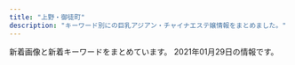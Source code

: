```yaml
---
title: "上野・御徒町"
description: "キーワード別にの巨乳アジアン・チャイナエステ嬢情報をまとめました。"
---
```


新着画像と新着キーワードをまとめています。
2021年01月29日の情報です。

<DmmAffiliateIns />
<KeywordTable
  shops={
    [
    {
        "url": "http://estelaspa.com/",
        "img_links": [
            "http://estelaspa.com/uploaded/girlinfo/9/G2_9_3.jpg",
            "http://estelaspa.com/img/rmenu/call_off.png",
            "http://estelaspa.com/img/rmenu/top_off.png",
            "http://estelaspa.com/img/room/1.png",
            "http://estelaspa.com/img/system/4.jpg",
            "http://estelaspa.com/uploaded/girlinfo/14/G1_14_2.jpg",
            "http://estelaspa.com/img/corona.png",
            "http://estelaspa.com/img/system/3.jpg",
            "http://estelaspa.com/uploaded/girlinfo/12/G1_12_2.jpg",
            "http://estelaspa.com/img/system/card.jpg",
            "http://estelaspa.com/img/access/key.jpg",
            "http://estelaspa.com/uploaded/girlinfo/13/G1_13_2.jpg",
            "http://estelaspa.com/uploaded/girlinfo/23/G1_23_2.jpg",
            "http://estelaspa.com/img/fmenu/call_off.png",
            "http://estelaspa.com/img/photo_button.png",
            "http://estelaspa.com/uploaded/girlinfo/16/G2_16_3.jpg",
            "http://img.es-navi.com/img/link/banners/s/000002.png",
            "http://estelaspa.com/uploaded/girlinfo/22/G1_22_2.jpg",
            "http://estelaspa.com/img/google_button.png",
            "http://estelaspa.com/img/rmenu/staff_off.png",
            "http://estelaspa.com/img/system/etc.jpg",
            "http://estelaspa.com/img/system/2.jpg",
            "http://estelaspa.com/uploaded/news/201201035405.jpg"
        ],
        "station": "JR\u5fa1\u5f92\u753a\u99c5\u5317\u53e3",
        "keywords": {
            "C": 7
        },
        "name": "Estela SPA\uff5e\u30a8\u30b9\u30c6\u30e9\u30b9\u30d1"
    },
    {
        "station": "JR\u5fa1\u5f92\u753a\u99c5\u5317\u53e3",
        "keywords": {
            "C": 16,
            "87": 2,
            "88": 2,
            "83": 1,
            "86": 7,
            "E": 1,
            "D": 3
        },
        "url": "http://biki-massage.work/",
        "name": "\u5a9a\u59eb\uff5e\u30d3\u30ad\uff5e",
        "img_links": [
            "http://biki-massage.work/sp/img/botton.jpg",
            "http://biki-massage.work/sp/img/s4.jpg",
            "http://biki-massage.work/sp/img/time.jpg",
            "http://biki-massage.work/img/sta4.jpg",
            "http://biki-massage.work/img/sta5.jpg",
            "http://biki-massage.work/img/s5.jpg",
            "http://biki-massage.work/sp/img/tel.jpg",
            "http://biki-massage.work/img/nos.jpg",
            "http://biki-massage.work/sp/img/p2.jpg",
            "http://biki-massage.work/sp/img/t-s.jpg",
            "http://biki-massage.work/sp/img/s3.jpg",
            "http://biki-massage.work/img/mo.png",
            "http://biki-massage.work/img/sta1.jpg",
            "http://biki-massage.work/img/st2.jpg",
            "http://biki-massage.work/img/campian.jpg",
            "http://biki-massage.work/sp/img/t-r.jpg",
            "http://biki-massage.work/img/s1.jpg",
            "http://biki-massage.work/img/s2.jpg",
            "http://biki-massage.work/sp/img/add.jpg",
            "http://biki-massage.work/img/fla1.jpg",
            "http://biki-massage.work/img/botton.jpg",
            "http://biki-massage.work/img/s4.jpg",
            "http://biki-massage.work/sp/img/info.jpg",
            "http://biki-massage.work/img/sta6.jpg",
            "http://biki-massage.work/sp/img/p6.jpg",
            "http://biki-massage.work/img/s3.jpg",
            "http://biki-massage.work/sp/img/pc.jpg",
            "http://biki-massage.work/img/s6.jpg",
            "http://biki-massage.work/img/head.jpg",
            "http://biki-massage.work/img/sta3.jpg",
            "http://biki-massage.work/img/sta2.jpg",
            "http://biki-massage.work/img/st1.jpg",
            "http://biki-massage.work/sp/img/sys.jpg",
            "http://biki-massage.work/sp/img/t-a.jpg",
            "http://biki-massage.work/sp/img/s1.jpg",
            "http://biki-massage.work/img/st6.jpg",
            "http://biki-massage.work/sp/img/s2.jpg",
            "http://biki-massage.work/img/st5.jpg",
            "http://biki-massage.work/img/st4.jpg",
            "http://biki-massage.work/sp/img/pic.jpg",
            "http://biki-massage.work/sp/img/cam.jpg",
            "http://biki-massage.work/img/fla2.jpg",
            "http://biki-massage.work/sp/img/p3.jpg",
            "http://biki-massage.work/sp/img/t-t.jpg",
            "http://biki-massage.work/sp/img/s5.jpg",
            "http://biki-massage.work/img/st3.jpg",
            "http://biki-massage.work/sp/img/tit.jpg",
            "http://biki-massage.work/sp/img/s6.jpg",
            "http://biki-massage.work/sp/img/t-o.jpg",
            "http://biki-massage.work/img/fla3.jpg"
        ]
    },
    {
        "keywords": {
            "86": 2,
            "F": 2,
            "D": 10,
            "88": 8,
            "G": 4,
            "87": 8,
            "E": 2
        },
        "name": "COCO-GARDEN",
        "station": "JR\u5fa1\u5f92\u753a\u99c5\u5317\u53e3",
        "img_links": [
            "http://www.cocogarden.link/images/top1.jpg",
            "http://www.cocogarden.link/images/s_news.jpg",
            "http://www.cocogarden.link/files/080.jpg",
            "http://www.cocogarden.link/files/086-03.jpg",
            "http://www.cocogarden.link/files/075-02.jpg",
            "http://www.cocogarden.link/files/075.jpg",
            "http://www.cocogarden.link/images/top.jpg",
            "http://www.cocogarden.link/files/059-02.jpg",
            "http://www.cocogarden.link/images/mobile.jpg",
            "http://www.cocogarden.link/images/nbj3.jpg",
            "http://www.cocogarden.link/images/s_info.jpg",
            "http://www.cocogarden.link/files/076-02.jpg",
            "http://www.cocogarden.link/files/037-02.jpg",
            "http://www.cocogarden.link/files/076.jpg",
            "http://www.cocogarden.link/files/059.jpg",
            "http://www.cocogarden.link/files/072-02.jpg",
            "http://www.cocogarden.link/images/s_pick.jpg",
            "http://www.cocogarden.link/images/end1.png",
            "http://www.cocogarden.link/files/058-03.jpg",
            "http://www.cocogarden.link/files/086.jpg",
            "http://www.cocogarden.link/files/059-03.jpg",
            "http://www.cocogarden.link/files/075-03.jpg",
            "http://www.cocogarden.link/images/koko_200x40.png",
            "http://www.cocogarden.link/images/1.jpg",
            "http://www.cocogarden.link/files/076-03.jpg",
            "http://www.cocogarden.link/files/072-03.jpg",
            "http://www.cocogarden.link/files/072.jpg",
            "http://www.cocogarden.link/files/037.jpg",
            "http://www.cocogarden.link/images/s_staff.jpg",
            "http://www.cocogarden.link/files/037-03.jpg",
            "http://www.cocogarden.link/files/069-03.jpg",
            "http://www.cocogarden.link/files/080-03.jpg",
            "http://www.cocogarden.link/files/080-02.jpg",
            "http://www.cocogarden.link/files/069.jpg",
            "http://www.cocogarden.link/files/086-02.jpg",
            "http://www.cocogarden.link/files/058-02.jpg",
            "http://www.cocogarden.link/files/069-02.jpg",
            "http://www.cocogarden.link/files/058.jpg"
        ],
        "url": "http://www.cocogarden.link/"
    },
    {
        "name": "Lucky \u30e9\u30c3\u30ad\u30fc",
        "station": "JR\u5fa1\u5f92\u753a\u99c5\u5317\u53e3",
        "img_links": [
            "http://o-lucky.work/sp/menu/interior.jpg",
            "http://o-lucky.work/img/ruru1.jpg",
            "http://o-lucky.work/sp/images/head.jpg",
            "http://o-lucky.work/sp/img/sayaka1.jpg",
            "http://o-lucky.work/sp/images/tel.jpg",
            "http://o-lucky.work/sp/images/b2.jpg",
            "http://o-lucky.work/sp/images/news.jpg",
            "http://o-lucky.work/images/3.jpg",
            "http://o-lucky.work/staff/kana.jpg",
            "http://o-lucky.work/sp/images/rec1.jpg",
            "http://o-lucky.work/img/kana1.jpg",
            "http://o-lucky.work/sp/images/b3.jpg",
            "http://o-lucky.work/sp/images/newsb.jpg",
            "http://o-lucky.work/images/b3.jpg",
            "http://o-lucky.work/images/mobile.jpg",
            "http://o-lucky.work/images/line.png",
            "http://o-lucky.work/images/int2.jpg",
            "http://o-lucky.work/images/staff_t.jpg",
            "http://o-lucky.work/sp/images/topgirl.jpg",
            "http://o-lucky.work/sp/staff/kana.jpg",
            "http://o-lucky.work/images/int1.jpg",
            "http://o-lucky.work/sp/images/int1.jpg",
            "http://o-lucky.work/sp/img/yuyu1.jpg",
            "http://o-lucky.work/images/4.jpg",
            "http://o-lucky.work/images/sys2.jpg",
            "http://o-lucky.work/staff/ruru.jpg",
            "http://o-lucky.work/sp/images/int4.jpg",
            "http://o-lucky.work/images/head.jpg",
            "http://o-lucky.work/images/tr.jpg",
            "http://o-lucky.work/images/1.jpg",
            "http://o-lucky.work/sp/img/sakura1.jpg",
            "http://o-lucky.work/images/8.jpg",
            "http://o-lucky.work/img/koko1.jpg",
            "http://o-lucky.work/sp/staff/koko.jpg",
            "http://o-lucky.work/images/sys1.jpg",
            "http://o-lucky.work/sp/images/int3.jpg",
            "http://o-lucky.work/sp/staff/yuyu.jpg",
            "http://o-lucky.work/sp/images/sys2.jpg",
            "http://o-lucky.work/img/nana1.jpg",
            "http://o-lucky.work/images/6.jpg",
            "http://o-lucky.work/images/sm.jpg",
            "http://o-lucky.work/sp/img/kana1.jpg",
            "http://o-lucky.work/sp/images/interior_t.jpg",
            "http://o-lucky.work/images/b2.jpg",
            "http://o-lucky.work/sp/images/menu/top.jpg",
            "http://o-lucky.work/sp/images/b1.jpg",
            "http://o-lucky.work/sp/images/menu/staff.jpg",
            "http://o-lucky.work/sp/img/koko1.jpg",
            "http://o-lucky.work/sp/menu/staff.jpg",
            "http://o-lucky.work/sp/img/ruru1.jpg",
            "http://o-lucky.work/sp/images/top.jpg",
            "http://o-lucky.work/sp/images/footer.jpg",
            "http://o-lucky.work/sp/img/nana1.jpg",
            "http://o-lucky.work/sp/images/sys1.jpg",
            "http://o-lucky.work/sp/staff/sakura.jpg",
            "http://o-lucky.work/img/sayaka1.jpg",
            "http://o-lucky.work/images/news.jpg",
            "http://o-lucky.work/sp/images/ac1.jpg",
            "http://o-lucky.work/images/5.jpg",
            "http://o-lucky.work/sp/staff/sayaka.jpg",
            "http://o-lucky.work/sp/images/sys3.jpg",
            "http://o-lucky.work/sp/staff/ruru.jpg",
            "http://o-lucky.work/sp/images/staff_t.jpg",
            "http://o-lucky.work/img/sakura1.jpg",
            "http://o-lucky.work/sp/staff/nana.jpg",
            "http://o-lucky.work/sp/images/pc.jpg",
            "http://o-lucky.work/images/7.jpg",
            "http://o-lucky.work/staff/sakura.jpg",
            "http://o-lucky.work/sp/menu/top.jpg",
            "http://o-lucky.work/staff/sayaka.jpg",
            "http://o-lucky.work/staff/yuyu.jpg",
            "http://o-lucky.work/images/interior_t.jpg",
            "http://o-lucky.work/img/yuyu1.jpg",
            "http://o-lucky.work/staff/nana.jpg",
            "http://o-lucky.work/sp/images/int2.jpg",
            "http://o-lucky.work/images/b1.jpg",
            "http://o-lucky.work/staff/koko.jpg"
        ],
        "url": "http://o-lucky.work/",
        "keywords": {}
    },
    {
        "img_links": [
            "http://aroma-esthe.in.net/images/cg02.jpg",
            "http://aroma-esthe.in.net/images/cg06.jpg",
            "http://aroma-esthe.in.net/images/r3.jpg",
            "http://aroma-esthe.in.net/images/tit1.jpg",
            "http://aroma-esthe.in.net/images/fbt.jpg",
            "http://aroma-esthe.in.net/images/r1.jpg",
            "http://aroma-esthe.in.net/images/cg04.jpg",
            "http://aroma-esthe.in.net/images/r2.jpg",
            "http://aroma-esthe.in.net/images/cg051.jpg",
            "http://aroma-esthe.in.net/images/sys1.jpg",
            "http://aroma-esthe.in.net/images/kan.jpg",
            "http://aroma-esthe.in.net/images/cg024.jpg",
            "http://aroma-esthe.in.net/images/cg03.jpg",
            "http://aroma-esthe.in.net/images/tit4.jpg",
            "http://aroma-esthe.in.net/images/sys.jpg",
            "http://aroma-esthe.in.net/images/cg041.jpg",
            "http://aroma-esthe.in.net/images/cg011.jpg",
            "http://aroma-esthe.in.net/images/no.png",
            "http://aroma-esthe.in.net/images/fla.jpg",
            "http://aroma-esthe.in.net/images/cg05.jpg",
            "http://aroma-esthe.in.net/images/cg022.jpg",
            "http://aroma-esthe.in.net/images/tit2.jpg",
            "http://aroma-esthe.in.net/images/fbf.jpg",
            "http://aroma-esthe.in.net/images/tit5.jpg",
            "http://aroma-esthe.in.net/images/pay.jpg",
            "http://aroma-esthe.in.net/images/r4.jpg",
            "http://aroma-esthe.in.net/images/top.jpg",
            "http://aroma-esthe.in.net/images/tit3.jpg",
            "http://aroma-esthe.in.net/images/cg021.jpg",
            "http://aroma-esthe.in.net/images/cg01.jpg",
            "http://aroma-esthe.in.net/images/cg031.jpg",
            "http://aroma-esthe.in.net/images/cg023.jpg"
        ],
        "url": "http://aroma-esthe.in.net/",
        "station": "JR\u4e0a\u91ce\u99c5\u5165\u8c37\u53e3",
        "keywords": {
            "86": 4,
            "D": 4,
            "87": 1,
            "85": 1,
            "F": 2
        },
        "name": "\u697d\u5712"
    },
    {
        "keywords": {},
        "name": "CHLOE",
        "station": "JR\u5fa1\u5f92\u753a\u99c5\u5357\u53e3",
        "img_links": [
            "http://chloe.est-u.com/images/3.jpg",
            "http://chloe.est-u.com/images/cc.jpg",
            "http://chloe.est-u.com/images/a3.jpg",
            "http://chloe.est-u.com/images/s1.jpg",
            "http://chloe.est-u.com/images/2.jpg",
            "http://chloe.est-u.com/images/a2.jpg",
            "http://chloe.est-u.com/images/index_01.jpg",
            "http://chloe.est-u.com/images/index_14.jpg",
            "http://chloe.est-u.com/images/index_07.jpg",
            "http://chloe.est-u.com/images/index_03.jpg",
            "http://chloe.est-u.com/images/index_02.jpg",
            "http://chloe.est-u.com/images/a1.jpg"
        ],
        "url": "http://chloe.est-u.com/"
    },
    {
        "img_links": [
            "http://ueno-miyabi.work/images/5.jpg",
            "http://ueno-miyabi.work/images/staff_t.jpg",
            "http://ueno-miyabi.work/sp/img/ai1.jpg",
            "http://ueno-miyabi.work/staff/jun.jpg",
            "http://ueno-miyabi.work/staff/nana.jpg",
            "http://ueno-miyabi.work/sp/images/newsb.png",
            "http://ueno-miyabi.work/images/rem.jpg",
            "http://ueno-miyabi.work/sp/images/ac1.jpg",
            "http://ueno-miyabi.work/sp/images/news.jpg",
            "http://ueno-miyabi.work/sp/images/staff_t.jpg",
            "http://ueno-miyabi.work/images/news_t.jpg",
            "http://ueno-miyabi.work/sp/images/1.png",
            "http://ueno-miyabi.work/img/yuyu2.jpg",
            "http://ueno-miyabi.work/sp/images/int2.jpg",
            "http://ueno-miyabi.work/img/jun2.jpg",
            "http://ueno-miyabi.work/images/int2.jpg",
            "http://ueno-miyabi.work/sp/images/topgirl.jpg",
            "http://ueno-miyabi.work/staff/ai.jpg",
            "http://ueno-miyabi.work/img/jun1.jpg",
            "http://ueno-miyabi.work/images/tg_t.jpg",
            "http://ueno-miyabi.work/images/tr.jpg",
            "http://ueno-miyabi.work/img/ai1.jpg",
            "http://ueno-miyabi.work/images/ta.jpg",
            "http://ueno-miyabi.work/images/sys.png",
            "http://ueno-miyabi.work/sp/images/ts.jpg",
            "http://ueno-miyabi.work/sp/staff/ai.jpg",
            "http://ueno-miyabi.work/sp/img/jun2.jpg",
            "http://ueno-miyabi.work/images/b1.jpg",
            "http://ueno-miyabi.work/sp/staff/jun.jpg",
            "http://ueno-miyabi.work/images/newsb.png",
            "http://ueno-miyabi.work/staff/haru.jpg",
            "http://ueno-miyabi.work/images/sm.jpg",
            "http://ueno-miyabi.work/sp/img/yuyu2.jpg",
            "http://ueno-miyabi.work/sp/staff/haru.jpg",
            "http://ueno-miyabi.work/images/concept.png",
            "http://ueno-miyabi.work/sp/img/nana1.jpg",
            "http://ueno-miyabi.work/img/yuyu1.jpg",
            "http://ueno-miyabi.work/images/b2.jpg",
            "http://ueno-miyabi.work/sp/img/jun1.jpg",
            "http://ueno-miyabi.work/sp/images/head.jpg",
            "http://ueno-miyabi.work/sp/images/ta.jpg",
            "http://ueno-miyabi.work/sp/images/tel.jpg",
            "http://ueno-miyabi.work/sp/images/rec2.jpg",
            "http://ueno-miyabi.work/sp/images/rec1.png",
            "http://ueno-miyabi.work/sp/images/interior_t.jpg",
            "http://ueno-miyabi.work/sp/staff/yuyu.jpg",
            "http://ueno-miyabi.work/sp/img/haru1.jpg",
            "http://ueno-miyabi.work/images/1.jpg",
            "http://ueno-miyabi.work/sp/images/5.png",
            "http://ueno-miyabi.work/sp/images/int1.jpg",
            "http://ueno-miyabi.work/img/haru2.jpg",
            "http://ueno-miyabi.work/sp/images/footer.jpg",
            "http://ueno-miyabi.work/sp/staff/nana.jpg",
            "http://ueno-miyabi.work/sp/images/2.png",
            "http://ueno-miyabi.work/images/int1.jpg",
            "http://ueno-miyabi.work/staff/yuyu.jpg",
            "http://ueno-miyabi.work/sp/images/sys.png",
            "http://ueno-miyabi.work/img/haru1.jpg",
            "http://ueno-miyabi.work/img/nana1.jpg",
            "http://ueno-miyabi.work/images/2.jpg",
            "http://ueno-miyabi.work/sp/img/yuyu1.jpg",
            "http://ueno-miyabi.work/images/rec1.png",
            "http://ueno-miyabi.work/images/rec2.jpg",
            "http://ueno-miyabi.work/images/head.jpg",
            "http://ueno-miyabi.work/images/3.jpg",
            "http://ueno-miyabi.work/sp/images/4.png",
            "http://ueno-miyabi.work/sp/img/haru2.jpg",
            "http://ueno-miyabi.work/sp/menu/staff.jpg",
            "http://ueno-miyabi.work/sp/images/3.png",
            "http://ueno-miyabi.work/images/4.jpg",
            "http://ueno-miyabi.work/sp/menu/top.jpg",
            "http://ueno-miyabi.work/images/interior_t.jpg"
        ],
        "name": "\u6975\u4e0a\u30e1\u30f3\u30ba\u30a8\u30b9\u30c6-\u96c5-",
        "station": "JR\u4e0a\u91ce\u99c5\u6d45\u8349\u53e3",
        "keywords": {},
        "url": "http://ueno-miyabi.work/"
    },
    {
        "keywords": {
            "C": 17
        },
        "station": "JR\u5fa1\u5f92\u753a\u99c5\u5357\u53e3",
        "img_links": [
            "http://www.sh-riraks.xyz/img/ttl_pickup.png",
            "http://www.sh-riraks.xyz/uploads/190611/1-1Z611153S2561.jpg",
            "http://www.sh-riraks.xyz/uploads/201130/1-201130132956292.jpg",
            "http://www.sh-riraks.xyz/img/ttl_girls.png",
            "http://www.sh-riraks.xyz/img/ttl_mobile.png",
            "http://www.sh-riraks.xyz/uploads/201130/1-201130133129441.jpg",
            "http://www.sh-riraks.xyz/uploads/200617/1-20061G54941Z9.jpg",
            "http://www.sh-riraks.xyz/uploads/201130/1-201130133045611.jpg",
            "http://www.sh-riraks.xyz/uploads/201130/1-20113013311Rc.jpg",
            "http://www.sh-riraks.xyz/uploads/191015/1-1910151T03I48.jpg",
            "http://www.sh-riraks.xyz/uploads/181001/1-1Q001142IB48.jpg",
            "http://www.sh-riraks.xyz/img/ttl_staff.png",
            "http://www.sh-riraks.xyz/uploads/201130/1-201130133215X9.jpg",
            "http://www.sh-riraks.xyz/img/ttl_wnew.png",
            "http://www.sh-riraks.xyz/uploads/181001/1-1Q001142T6406.jpg",
            "http://www.sh-riraks.xyz/uploads/200617/1-20061G54ZQ14.jpg",
            "http://www.sh-riraks.xyz/uploads/201130/1-201130133029220.jpg",
            "http://www.sh-riraks.xyz/uploads/200617/1-20061G54TIb.jpg",
            "http://www.sh-riraks.xyz/uploads/allimg/180604/1-1P60410212A02.jpg",
            "http://www.sh-riraks.xyz/uploads/201130/1-201130133145E0.jpg",
            "http://www.sh-riraks.xyz/uploads/201130/1-201130132942Y6.jpg",
            "http://www.sh-riraks.xyz/uploads/180521/1-1P5211649103K.jpg",
            "http://www.sh-riraks.xyz/uploads/200107/1-20010F92019226.jpg",
            "http://www.sh-riraks.xyz/uploads/201130/1-201130133012441.jpg",
            "http://www.sh-riraks.xyz/uploads/180521/1-1P52116495SC.jpg"
        ],
        "name": "\u5922\u306e\u8776\u3005",
        "url": "http://www.sh-riraks.xyz/"
    },
    {
        "img_links": [
            "https://u-este.com/wp-content/themes/este/img/top-img09.png",
            "https://u-este.com/wp-content/uploads/2018/12/02sioajsioasa.jpg",
            "https://u-este.com/wp-content/uploads/2019/04/stadyfuygaiho.jpg",
            "https://u-este.com/wp-content/uploads/2019/01/sajiojaioaklakksla.jpg",
            "https://u-este.com/wp-content/uploads/2019/01/hsaosjiaklakla.jpg",
            "https://u-este.com/wp-content/uploads/2019/01/121iyashia.jpg",
            "https://u-este.com/wp-content/themes/este/img/3.jpg",
            "https://u-este.com/wp-content/themes/este/img/tel.png",
            "https://u-este.com/wp-content/themes/este/img/tel01.png",
            "https://u-este.com/wp-content/themes/este/img/1.jpg",
            "https://u-este.com/wp-content/uploads/2019/01/0hsaisjiaaaklaslka.jpg",
            "https://u-este.com/wp-content/uploads/2019/01/shiauiaas.jpg",
            "https://u-este.com/wp-content/themes/este/img/top-img01a.png",
            "https://u-este.com/wp-content/uploads/2019/09/aertdyfugiho.jpg",
            "https://u-este.com/wp-content/themes/este/img/top-img03a.png",
            "https://u-este.com/wp-content/themes/este/img/4.jpg",
            "https://u-este.com/wp-content/uploads/2019/04/srdaytfuygiho.jpg",
            "https://u-este.com/wp-content/themes/este/img/top-img03e.png",
            "https://u-este.com/wp-content/uploads/2019/01/11iyashia.jpg",
            "https://u-este.com/wp-content/uploads/2018/12/897s6aaiyashia.jpg",
            "https://u-este.com/wp-content/uploads/2018/12/03ioasjiassaa.jpg",
            "https://u-este.com/wp-content/uploads/2018/12/02jiosajsaklsa.jpg",
            "https://u-este.com/wp-content/themes/este/img/top-img02a.png",
            "https://u-este.com/wp-content/uploads/2019/04/draytfusgyiho.jpg",
            "https://u-este.com/wp-content/uploads/2018/12/04shioajsioaklsa.jpg",
            "https://u-este.com/wp-content/uploads/2018/12/01sajioakla.jpg",
            "https://u-este.com/wp-content/themes/este/img/2.jpg",
            "https://u-este.com/wp-content/uploads/2019/01/sajiojaiolaksa.jpg",
            "https://u-este.com/wp-content/uploads/2018/12/drtyfugihoj.jpg",
            "https://u-este.com/wp-content/uploads/2018/12/01soaaklaa.jpg"
        ],
        "name": "\u7652\u3057\u5c4b",
        "station": "JR\u5fa1\u5f92\u753a\u99c5\u5317\u53e3",
        "keywords": {
            "E": 9,
            "C": 7,
            "F": 3,
            "\u30bb\u30af\u30b7\u30fc": 2,
            "D": 27
        },
        "url": "https://u-este.com/"
    },
    {
        "name": "\u7652\u3057\u306e\u5bb6",
        "img_links": [
            "http://www.iyashinoie.mensest.com/files/003.jpg",
            "http://www.iyashinoie.mensest.com/img/stt.jpg",
            "http://www.iyashinoie.mensest.com/files/001.jpg",
            "http://www.iyashinoie.mensest.com/img/nav-003.png",
            "http://www.iyashinoie.mensest.com/img/nav-006.png",
            "http://www.iyashinoie.mensest.com/img/nav-001.png",
            "http://www.iyashinoie.mensest.com/img/nav-004.png",
            "http://www.iyashinoie.mensest.com/img/nav-002.png",
            "http://www.iyashinoie.mensest.com/img/stb.jpg",
            "http://www.iyashinoie.mensest.com/img/top01.png",
            "http://www.iyashinoie.mensest.com/img/nav-005.png",
            "http://www.iyashinoie.mensest.com/files/002.jpg",
            "http://www.iyashinoie.mensest.com/img/tel.png",
            "http://www.iyashinoie.mensest.com/files/004.jpg"
        ],
        "keywords": {
            "87": 2,
            "89": 1,
            "86": 1,
            "C": 1,
            "D": 2,
            "F": 1
        },
        "url": "http://www.iyashinoie.mensest.com/",
        "station": "\u6d45\u8349\u99c5"
    },
    {
        "name": "\u30a8\u30f3\u30b8\u30a7\u30eb",
        "station": "JR\u5fa1\u5f92\u753a\u99c5\u5357\u53e3",
        "url": "http://miel.site",
        "img_links": [
            "http://miel.site/_src/32851154/10.pic.jpg",
            "http://miel.site/_src/29005343/_dsf6130.jpg",
            "http://miel.site/_src/29005376/smartselect_20190619-130437_wechat.jpg",
            "http://miel.site/_src/29312035/wechatimg43.jpg",
            "http://miel.site/_src/29005342/cam2.png",
            "http://miel.site/_src/29311235/_dsf6135.jpg",
            "http://miel.site/_src/29312033/wechatimg44.jpg",
            "http://miel.site/_src/34912876/afb69b6314ccce2e8e5cad415547196_20191220104044273.jpg",
            "http://miel.site/_src/29005339/img20170112114741767461.png",
            "http://miel.site/_src/32618650/wechatimg47.jpg",
            "http://miel.site/_src/29339297/img20190123185245900589.png",
            "http://miel.site/_src/29005377/smartselect_20190619-130437_wechat.jpg",
            "http://miel.site/_src/34912875/afb69b6314ccce2e8e5cad415547196_20191220104044273.jpg",
            "http://miel.site/_src/29311234/_dsf6133.jpg",
            "http://miel.site/_src/29227656/_dsf6136.jpg",
            "http://miel.site/_src/29005262/img20191121221515045946.png",
            "http://miel.site/_src/29311236/_dsf6136.jpg",
            "http://miel.site/_src/29510474/_dsf6125.jpg",
            "http://miel.site/_src/29005243/tel.png",
            "http://miel.site/_src/29310698/_dsf6119.jpg",
            "http://miel.site/_src/46102613/e3d9317697b9310640e097934adfc99.jpg",
            "http://miel.site/_src/36895485/52ab8d55af50aceb629a82f4d4e7387.jpg",
            "http://miel.site/_src/33382135/smartselect_20190619-130437_wechat.jpg",
            "http://miel.site/_src/29005244/tel.png",
            "http://miel.site/_src/34912881/afb69b6314ccce2e8e5cad415547196_20191220104044273.jpg",
            "http://miel.site/_src/40140461/cam2.png",
            "http://miel.site/_src/29310699/_dsf6130.jpg",
            "http://miel.site/_src/29005344/_dsf6125.jpg",
            "http://miel.site/_src/29005247/index_09.png",
            "http://miel.site/_src/36873111/_igp4288.jpg",
            "http://miel.site/_src/29005355/wechatimg47.jpg",
            "http://miel.site/_src/29005360/wechatimg47.jpg",
            "http://miel.site/_src/46102607/fbe435955084a9c8c2e02b3bb62d2ef.jpg",
            "http://miel.site/_src/29005337/_dsf6119.jpg",
            "http://miel.site/_src/38472503/wechatimg213.jpg",
            "http://miel.site/_src/29005265/mobile.png",
            "http://miel.site/_src/29005319/sign.png",
            "http://miel.site/_src/46102608/fbe435955084a9c8c2e02b3bb62d2ef.jpg",
            "http://miel.site/_src/36891852/0bb834c5e1d56a0e10627c891433859.jpg",
            "http://miel.site/_src/36895484/52ab8d55af50aceb629a82f4d4e7387.jpg",
            "http://miel.site/_src/29005260/news.png",
            "http://miel.site/_src/46102614/wechatimg176_20200107153650427.jpg",
            "http://miel.site/_src/38481445/wechatimg177.jpg",
            "http://miel.site/_src/38481438/wechatimg213.jpg",
            "http://miel.site/_src/29005371/smartselect_20190619-130437_wechat.jpg",
            "http://miel.site/_src/29339021/_msk7930.jpg",
            "http://miel.site/_src/36895479/0bb834c5e1d56a0e10627c891433859.jpg",
            "http://miel.site/_src/29005361/wechatimg47.jpg"
        ],
        "keywords": {
            "85": 1,
            "96": 1,
            "80": 1,
            "82": 1
        }
    },
    {
        "keywords": {
            "86": 3,
            "C": 2,
            "85": 5,
            "87": 1,
            "\u30bb\u30af\u30b7\u30fc": 3,
            "D": 4,
            "E": 2
        },
        "station": "JR\u5fa1\u5f92\u753a\u99c5\u5357\u53e3",
        "url": "https://moon-rabbit.info/",
        "img_links": [
            "https://moon-rabbit.info/staffPhoto/s20201002155444.jpg",
            "https://moon-rabbit.info/staffPhoto/s20201027003115.jpg",
            "https://moon-rabbit.info/uploadfiles/images/campaignMoonRabbitInfo.jpg",
            "https://moon-rabbit.info/staffPhoto/s20201026233224.jpg",
            "https://moon-rabbit.info/images/store/04.jpg",
            "https://moon-rabbit.info/staffPhoto/s20201027011627.jpg",
            "https://moon-rabbit.info/staffPhoto/s20201026233537.jpg",
            "https://moon-rabbit.info/staffPhoto/s20201027015802.jpg",
            "https://moon-rabbit.info/js/sliderLine/slide_next.png",
            "https://moon-rabbit.info/images/store/02.jpg",
            "https://moon-rabbit.info/staffPhoto/b20201213182803.jpg",
            "https://moon-rabbit.info/staffPhoto/s20201027004730.jpg",
            "https://moon-rabbit.info/images/returnBtn.png",
            "https://moon-rabbit.info/staffPhoto/s20201027020357.jpg",
            "https://moon-rabbit.info/staffPhoto/s20201027004342.jpg",
            "https://moon-rabbit.info/staffPhoto/b20201027020436.jpg",
            "https://moon-rabbit.info/staffPhoto/s20201027002208.jpg",
            "https://moon-rabbit.info/staffPhoto/b20201027015802.jpg",
            "https://moon-rabbit.info/images/store/01.jpg",
            "https://moon-rabbit.info/staffPhoto/b20201027004730.jpg",
            "https://moon-rabbit.info/images/mobile.jpg",
            "https://moon-rabbit.info/staffPhoto/b20201201162931.jpg",
            "https://moon-rabbit.info/staffPhoto/s20201201162931.jpg",
            "https://moon-rabbit.info/staffPhoto/s20201027015914.jpg",
            "https://moon-rabbit.info/staffPhoto/b20201027002208.jpg",
            "https://moon-rabbit.info/staffPhoto/s20201027020436.jpg",
            "https://moon-rabbit.info/staffPhoto/s20201213182803.jpg",
            "https://moon-rabbit.info/staffPhoto/s20201026232438.jpg",
            "https://moon-rabbit.info/images/store/03.jpg",
            "https://moon-rabbit.info/staffPhoto/b20201027015914.jpg",
            "https://moon-rabbit.info/staffPhoto/b20201027011549.jpg",
            "https://moon-rabbit.info/staffPhoto/b20201027020357.jpg",
            "https://moon-rabbit.info/staffPhoto/b20201027003115.jpg",
            "https://moon-rabbit.info/staffPhoto/s20201027011549.jpg",
            "https://moon-rabbit.info/js/sliderLine/slide_prev.png",
            "https://moon-rabbit.info/staffPhoto/s20201027005947.jpg",
            "https://moon-rabbit.info/staffPhoto/b20201027004342.jpg",
            "https://moon-rabbit.info/staffPhoto/s20201026233328.jpg"
        ],
        "name": "\u6708\u514e \u30b2\u30c3\u30c8"
    },
    {
        "keywords": {
            "\u4e73": 3,
            "C": 1,
            "\u5de8\u4e73": 3
        },
        "url": "http://www.a-side.com/o-ai/",
        "name": "\u85cd\uff5e\u30a2\u30a4\uff5e",
        "station": "JR\u5fa1\u5f92\u753a\u99c5\u5357\u53e3",
        "img_links": [
            "https://static.a-side.com/photo/shop/35149/list.jpg",
            "https://static.a-side.com/photo/shop/35086/list.jpg",
            "https://static.a-side.com/photo/shop/33708/list.jpg",
            "https://static.a-side.com/photo/shop/16032/list.jpg",
            "http://www.a-side.com/o-ai/images/massage/photo01.jpg",
            "https://static.a-side.com/photo/shop/22869/list.jpg",
            "http://www.a-side.com/o-ai/images/info/photo12.jpg",
            "http://www.a-side.com/o-ai/staff/momo/index.jpg",
            "http://www.a-side.com/o-ai/images/info/photo05.jpg",
            "https://static.a-side.com/photo/shop/35020/list.jpg",
            "https://static.a-side.com/photo/shop/34987/list.jpg",
            "https://static.a-side.com/photo/shop/33915/list.jpg",
            "https://img.a-side.com/photo/premium/20210129/34669_01_top2.jpg",
            "https://img.a-side.com/photo/koko/32924/thumb.jpg",
            "http://www.a-side.com/o-ai/staff/yuna/index.jpg",
            "https://img.a-side.com/photo/digicame/20210119/25065_04.jpg",
            "http://www.a-side.com/o-ai/staff/aya/index.jpg",
            "https://img.a-side.com/photo/digicame/20210121/22107_02.jpg",
            "https://img.a-side.com/photo/premium/20210121/30113_01_sp.jpg",
            "http://www.a-side.com/o-ai/staff/ai/index.jpg",
            "https://img.a-side.com/photo/digicame/20210121/31406_01.jpg",
            "https://static.a-side.com/photo/shop/35000/list.jpg",
            "http://www.a-side.com/o-ai/images/system/stamp.jpg",
            "https://img.a-side.com/photo/digicame/20210122/29625_01.jpg",
            "https://img.a-side.com/photo/premium/20210128/33649_01_top1.jpg",
            "https://static.a-side.com/photo/shop/33321/list.jpg",
            "http://www.a-side.com/o-ai/images/coupon/stamp.jpg",
            "https://static.a-side.com/photo/shop/34907/list.jpg",
            "https://static.a-side.com/photo/shop/34669/list.jpg",
            "https://static.a-side.com/photo/shop/34660/list.jpg",
            "http://www.a-side.com/o-ai/images/info/photo01.jpg",
            "https://static.a-side.com/photo/shop/34768/list.jpg",
            "http://www.a-side.com/o-ai/staff/nana/index.jpg",
            "http://www.a-side.com/o-ai/staff/yuyu/index.jpg",
            "http://www.a-side.com/o-ai/images/info/photo07.jpg",
            "https://static.a-side.com/photo/shop/34961/list.jpg",
            "https://static.a-side.com/photo/shop/35132/list.jpg",
            "https://img.a-side.com/photo/digicame/20210118/32458_04.jpg",
            "http://www.a-side.com/o-ai/images/massage/photo04.jpg",
            "https://img.a-side.com/photo/digicame/20210122/26456_01.jpg",
            "https://static.a-side.com/photo/shop/24050/list.jpg",
            "https://static.a-side.com/photo/shop/33596/list.jpg",
            "http://www.a-side.com/o-ai/images/info/photo06.jpg",
            "https://img.a-side.com/photo/digicame/20210122/29625_04.jpg",
            "http://www.a-side.com/o-ai/images/covergirl.jpg",
            "https://img.a-side.com/photo/premium/20210129/34669_01_top1.jpg",
            "http://www.a-side.com/o-ai/staff/miyuki/index.jpg",
            "https://img.a-side.com/photo/premium/20210122/27898_01_top1.jpg",
            "http://www.a-side.com/o-ai/images/top_notice.jpg",
            "http://www.a-side.com/o-ai/images/info/photo11.jpg",
            "http://www.a-side.com/o-ai/images/massage/photo03.jpg",
            "http://www.a-side.com/o-ai/images/info/photo09.jpg",
            "http://www.a-side.com/o-ai/images/massage/photo02.jpg",
            "https://static.a-side.com/photo/shop/35170/list.jpg",
            "https://img.a-side.com/photo/koko/34965/thumb.jpg",
            "https://img.a-side.com/photo/premium/20210119/33649_01_sp.jpg",
            "https://static.a-side.com/photo/shop/35215/list.jpg",
            "http://www.a-side.com/o-ai/staff/rika/index.jpg",
            "https://static.a-side.com/photo/shop/34644/list.jpg",
            "http://www.a-side.com/o-ai/staff/miho/index.jpg",
            "http://www.a-side.com/o-ai/staff/maki/index.jpg",
            "https://img.a-side.com/photo/digicame/20210122/29625_02.jpg",
            "https://img.a-side.com/photo/digicame/20210119/25065_02.jpg",
            "https://img.a-side.com/photo/koko/31363/thumb.jpg",
            "https://img.a-side.com/photo/premium/20210128/33649_01_top2.jpg",
            "http://www.a-side.com/o-ai/images/info/photo08.jpg",
            "https://static.a-side.com/photo/shop/34764/list.jpg",
            "https://img.a-side.com/photo/premium/20210120/34449_01_sp.jpg",
            "https://img.a-side.com/photo/digicame/20210121/31406_02.jpg",
            "https://img.a-side.com/photo/premium/20210122/27898_01_top2.jpg",
            "https://static.a-side.com/photo/shop/35018/list.jpg",
            "http://www.a-side.com/o-ai/images/coupon/info.png",
            "https://img.a-side.com/photo/koko/24050/thumb.jpg",
            "https://img.a-side.com/photo/index/20210128/25236.jpg",
            "https://static.a-side.com/photo/shop/30430/list.jpg",
            "https://img.a-side.com/photo/digicame/20210122/26456_02.jpg",
            "https://static.a-side.com/photo/shop/33796/list.jpg",
            "https://img.a-side.com/photo/premium/20210122/27898_01_sp.jpg",
            "http://www.a-side.com/o-ai/images/info/photo02.jpg",
            "http://www.a-side.com/o-ai/images/coupon/presented.png",
            "https://img.a-side.com/photo/weekly/20210129/top.jpg",
            "https://www.a-side.com/include/img/top/button_twitter.png",
            "http://www.a-side.com/o-ai/images/info/photo10.jpg",
            "http://www.a-side.com/o-ai/images/info/photo04.jpg",
            "http://www.a-side.com/o-ai/images/info/photo03.jpg",
            "https://static.a-side.com/photo/shop/34847/list.jpg",
            "https://static.a-side.com/photo/shop/34965/list.jpg",
            "https://img.a-side.com/photo/digicame/20210119/31399_04.jpg"
        ]
    },
    {
        "url": "http://www.ueno-assistant.com/",
        "name": "\u5973\u624b",
        "station": "JR\u4e0a\u91ce\u99c5\u6d45\u8349\u53e3",
        "keywords": {
            "86": 1,
            "90": 3,
            "85": 3
        },
        "img_links": [
            "http://www.ueno-assistant.com/images/opbs20-12.jpg",
            "http://www.ueno-assistant.com/images/a0.jpg",
            "http://www.ueno-assistant.com/images/index_07.png",
            "http://www.ueno-assistant.com/images/opbs35.jpg",
            "http://www.ueno-assistant.com/images/opbs20-15.jpg",
            "http://www.ueno-assistant.com/images/index_18.jpg",
            "http://www.ueno-assistant.com/images/index_20.jpg",
            "http://www.ueno-assistant.com/images/index_08.png",
            "http://www.ueno-assistant.com/images/index_09.png",
            "http://www.ueno-assistant.com/images/index_02.png",
            "http://www.ueno-assistant.com/images/1.jpg",
            "http://www.ueno-assistant.com/images/4.jpg",
            "http://www.ueno-assistant.com/images/index_05.png",
            "http://www.ueno-assistant.com/images/opbs20-17.jpg",
            "http://www.ueno-assistant.com/images/opbs20-5.jpg",
            "http://www.ueno-assistant.com/images/index_19.jpg",
            "http://www.ueno-assistant.com/images/opbs20-9.jpg",
            "http://www.ueno-assistant.com/images/opbs20-18.jpg",
            "http://www.ueno-assistant.com/images/index_03.png",
            "http://www.ueno-assistant.com/images/opbs20-17t.jpg",
            "http://www.ueno-assistant.com/images/index_06.png"
        ]
    },
    {
        "keywords": {
            "D": 12,
            "84": 4,
            "86": 4,
            "87": 8,
            "C": 11
        },
        "station": "JR\u4e0a\u91ce\u99c5\u6d45\u8349\u53e3",
        "img_links": [
            "http://www.iyashinoie-ueno.com/files/001.jpg",
            "http://www.iyashinoie-ueno.com/files/018-02.jpg",
            "http://www.iyashinoie-ueno.com/images/top2.jpg",
            "http://www.iyashinoie-ueno.com/images/news_top.jpg",
            "http://www.iyashinoie-ueno.com/images/newgirls_top.jpg",
            "http://www.iyashinoie-ueno.com/files/014-02.jpg",
            "http://www.iyashinoie-ueno.com/images/pick1.jpg",
            "http://www.iyashinoie-ueno.com/images/mobile.jpg",
            "http://www.iyashinoie-ueno.com/files/018.jpg",
            "http://www.iyashinoie-ueno.com/files/019.jpg",
            "http://www.iyashinoie-ueno.com/images/end.jpg",
            "http://www.iyashinoie-ueno.com/images/staff_top2.jpg",
            "http://www.iyashinoie-ueno.com/files/001-02.jpg",
            "http://www.iyashinoie-ueno.com/files/014.jpg",
            "http://www.iyashinoie-ueno.com/files/019-02.jpg",
            "http://www.iyashinoie-ueno.com/images/staff_top.jpg"
        ],
        "url": "http://www.iyashinoie-ueno.com/",
        "name": "\u7652\u3057\u306e\u5bb6"
    },
    {
        "img_links": [
            "http://th20.com/turu/images/mobile.jpg"
        ],
        "keywords": {
            "C": 7
        },
        "name": "\u9db4",
        "station": "\u6d45\u8349\u99c52\u756a\u51fa\u53e3",
        "url": "http://th20.com/turu/"
    },
    {
        "keywords": {
            "D": 12,
            "C": 6,
            "85": 48,
            "86": 6
        },
        "name": "AOI",
        "img_links": [
            "http://www.sh-riraku107.xyz/uploads/191203/1-191203131R1257.jpg",
            "http://www.sh-riraku107.xyz/uploads/190726/1-1ZH61G444a2.jpg",
            "http://www.sh-riraku107.xyz/uploads/190726/1-1ZH61G359B9.jpg",
            "http://www.sh-riraku107.xyz/picture/link_1_4214_154523611765195.jpg",
            "http://www.sh-riraku107.xyz/uploads/190726/1-1ZH61G224459.jpg",
            "http://www.sh-riraku107.xyz/uploads/200915/1-20091515002JQ.jpg",
            "http://www.sh-riraku107.xyz/uploads/201210/1-201210140H2S5.jpg",
            "http://www.sh-riraku107.xyz/uploads/200915/1-20091515001J63.jpg",
            "http://www.sh-riraku107.xyz/uploads/190811/1-1ZQ1215612530.jpg",
            "http://www.sh-riraku107.xyz/picture/head_1_4214_1545019611484252.jpg",
            "http://www.sh-riraku107.xyz/uploads/201210/1-201210140639549.jpg",
            "http://www.sh-riraku107.xyz/uploads/201210/1-201210140K4F7.jpg",
            "http://www.sh-riraku107.xyz/uploads/190930/1-1Z9301H0432Z.jpg",
            "http://www.sh-riraku107.xyz/uploads/201210/1-201210140AV35.jpg",
            "http://www.sh-riraku107.xyz/uploads/191028/1-19102PQ142352.jpg",
            "http://www.sh-riraku107.xyz/uploads/190726/1-1ZH61G3011R.jpg",
            "http://www.sh-riraku107.xyz/uploads/201210/1-201210140I61V.jpg",
            "http://www.sh-riraku107.xyz/picture/head_3_4214_1545028158650128.jpg",
            "http://www.sh-riraku107.xyz/picture/head_2_4214_1545028158383139.jpg"
        ],
        "url": "http://www.sh-riraku107.xyz/",
        "station": "\u7530\u539f\u753a\u99c53\u756a\u51fa\u53e3"
    },
    {
        "url": "http://taiwan-resort.com/",
        "station": "JR\u5fa1\u5f92\u753a\u99c5\u5357\u53e3",
        "name": "\u53f0\u6e7e\u30ea\u30be\u30fc\u30c8",
        "keywords": {},
        "img_links": [
            "http://taiwan-resort.com/img/mask01.jpg",
            "http://taiwan-resort.com/img/sara002.jpg",
            "http://taiwan-resort.com/img/mami002.png",
            "http://taiwan-resort.com/img/corona-5.jpg",
            "http://taiwan-resort.com/img/mask04.jpg",
            "http://taiwan-resort.com/img/topbg02.jpg",
            "http://taiwan-resort.com/img/mask02.jpg",
            "http://taiwan-resort.com/img/corona-3.jpg",
            "http://taiwan-resort.com/img/emi001.jpg",
            "http://taiwan-resort.com/img/photo_01.jpg",
            "http://taiwan-resort.com/img/rei.jpg",
            "http://taiwan-resort.com/img/mask03.jpg",
            "http://taiwan-resort.com/img/honoka02.jpg",
            "http://taiwan-resort.com/img/miki.jpg",
            "http://taiwan-resort.com/img/mask05.jpg",
            "http://taiwan-resort.com/img/yuki.jpg",
            "http://taiwan-resort.com/img/head_img.png",
            "http://taiwan-resort.com/img/anna.png",
            "http://taiwan-resort.com/img/tel_img.png",
            "http://taiwan-resort.com/img/reina3.jpg",
            "http://taiwan-resort.com/img/corona-2.jpg",
            "http://taiwan-resort.com/img/corona-4.jpg",
            "http://taiwan-resort.com/img/pagetop.png"
        ]
    },
    {
        "name": "\u30a2\u30ed\u30de\u30d7\u30eb\u30e1\u30ea\u30a2",
        "station": "JR\u5fa1\u5f92\u753a\u99c5\u5357\u53e3",
        "keywords": {
            "87": 4,
            "C": 16,
            "85": 3,
            "88": 2,
            "G": 1,
            "89": 2,
            "E": 2,
            "84": 1,
            "86": 3,
            "D": 6
        },
        "img_links": [
            "http://aroma-plumeria.work/img/sta9.jpg",
            "http://aroma-plumeria.work/img/head.jpg",
            "http://aroma-plumeria.work/sp/img/new1.jpg",
            "http://aroma-plumeria.work/sp/img/pc.jpg",
            "http://aroma-plumeria.work/sp/img/sta9.jpg",
            "http://aroma-plumeria.work/img/bar-a.jpg",
            "http://aroma-plumeria.work/img/news.jpg",
            "http://aroma-plumeria.work/img/sta2.jpg",
            "http://aroma-plumeria.work/img/sta1.jpg",
            "http://aroma-plumeria.work/img/tps.jpg",
            "http://aroma-plumeria.work/sp/img/fla-2.jpg",
            "http://aroma-plumeria.work/img/sta10.jpg",
            "http://aroma-plumeria.work/img/sta05.jpg",
            "http://aroma-plumeria.work/sp/img/sta2.jpg",
            "http://aroma-plumeria.work/img/1F4AA.png",
            "http://aroma-plumeria.work/sp/img/t-s.jpg",
            "http://aroma-plumeria.work/img/fla3.jpg",
            "http://aroma-plumeria.work/img/koko_468x60.png",
            "http://aroma-plumeria.work/img/bar-rc.jpg",
            "http://aroma-plumeria.work/sp/img/sta5.jpg",
            "http://aroma-plumeria.work/img/sta09.jpg",
            "http://aroma-plumeria.work/sp/img/sta4.jpg",
            "http://aroma-plumeria.work/sp/img/head.jpg",
            "http://aroma-plumeria.work/sp/img/sys.jpg",
            "http://aroma-plumeria.work/sp/img/1F4AA.png",
            "http://aroma-plumeria.work/sp/img/add.jpg",
            "http://aroma-plumeria.work/sp/img/tel.jpg",
            "http://aroma-plumeria.work/img/botton.jpg",
            "http://aroma-plumeria.work/sp/img/sta01.jpg",
            "http://aroma-plumeria.work/sp/img/sta10.jpg",
            "http://aroma-plumeria.work/img/sta02.jpg",
            "http://aroma-plumeria.work/sp/img/botton.jpg",
            "http://aroma-plumeria.work/img/bar-r.jpg",
            "http://aroma-plumeria.work/img/bottom.jpg",
            "http://aroma-plumeria.work/sp/img/sta010.jpg",
            "http://aroma-plumeria.work/img/new1.jpg",
            "http://aroma-plumeria.work/img/bar-t.jpg",
            "http://aroma-plumeria.work/sp/img/sta3.jpg",
            "http://aroma-plumeria.work/sp/img/sta09.jpg",
            "http://aroma-plumeria.work/sp/img/t-o.jpg",
            "http://aroma-plumeria.work/sp/img/fla-1.jpg",
            "http://aroma-plumeria.work/img/iphone.png",
            "http://aroma-plumeria.work/sp/img/koko_234x60.png",
            "http://aroma-plumeria.work/img/sta010.jpg",
            "http://aroma-plumeria.work/sp/img/news.jpg",
            "http://aroma-plumeria.work/sp/img/t-ac.jpg",
            "http://aroma-plumeria.work/img/fla.jpg",
            "http://aroma-plumeria.work/img/bar-s.jpg",
            "http://aroma-plumeria.work/img/sta5.jpg",
            "http://aroma-plumeria.work/img/fla2.jpg",
            "http://aroma-plumeria.work/sp/img/new.jpg",
            "http://aroma-plumeria.work/img/sta04.jpg",
            "http://aroma-plumeria.work/img/nos.jpg",
            "http://aroma-plumeria.work/sp/img/sta1.jpg",
            "http://aroma-plumeria.work/sp/img/sta05.jpg",
            "http://aroma-plumeria.work/sp/img/sta02.jpg",
            "http://aroma-plumeria.work/img/botton2.jpg",
            "http://aroma-plumeria.work/sp/img/footbody.jpg",
            "http://aroma-plumeria.work/img/sta3.jpg",
            "http://aroma-plumeria.work/sp/img/sta04.jpg",
            "http://aroma-plumeria.work/img/sta4.jpg",
            "http://aroma-plumeria.work/sp/img/rc.jpg",
            "http://aroma-plumeria.work/img/sta01.jpg",
            "http://aroma-plumeria.work/sp/img/add2.jpg",
            "http://aroma-plumeria.work/sp/img/t-r.jpg"
        ],
        "url": "http://aroma-plumeria.work/"
    },
    {
        "url": "http://www.yumenokoi.masg.info/",
        "keywords": {
            "G": 18,
            "88": 24,
            "F": 6,
            "D": 47,
            "C": 6,
            "86": 30,
            "87": 23
        },
        "station": "JR\u5fa1\u5f92\u753a\u99c5\u5317\u53e3",
        "img_links": [
            "http://www.yumenokoi.masg.info/images/b-tel.png",
            "http://www.yumenokoi.masg.info/files/023.jpg",
            "http://www.yumenokoi.masg.info/files/021.jpg",
            "http://www.yumenokoi.masg.info/files/017.jpg",
            "http://www.yumenokoi.masg.info/files/009.jpg",
            "http://www.yumenokoi.masg.info/images/slider-img002.jpg",
            "http://www.yumenokoi.masg.info/images/rsubt3.png",
            "http://www.yumenokoi.masg.info/images/service/s04.jpg",
            "http://www.yumenokoi.masg.info/files/011.jpg",
            "http://www.yumenokoi.masg.info/files/021-02.jpg",
            "http://www.yumenokoi.masg.info/images/m4.jpg",
            "http://www.yumenokoi.masg.info/photo_news/upimg/438845e41003c2763e_0.jpg",
            "http://www.yumenokoi.masg.info/files/008-02.jpg",
            "http://www.yumenokoi.masg.info/files/011-02.jpg",
            "http://www.yumenokoi.masg.info/images/rsubt2.png",
            "http://www.yumenokoi.masg.info/images/rsubt5.png",
            "http://www.yumenokoi.masg.info/files/015-02.jpg",
            "http://www.yumenokoi.masg.info/photo_news/upimg/388905ec6026e46bbf_0.jpg",
            "http://www.yumenokoi.masg.info/images/service/s03.jpg",
            "http://www.yumenokoi.masg.info/files/008.jpg",
            "http://www.yumenokoi.masg.info/images/m1.jpg",
            "http://www.yumenokoi.masg.info/images/rsubt4.png",
            "http://www.yumenokoi.masg.info/files/018-02.jpg",
            "http://www.yumenokoi.masg.info/files/006-02.jpg",
            "http://www.yumenokoi.masg.info/images/m3.jpg",
            "http://www.yumenokoi.masg.info/images/m6.jpg",
            "http://www.yumenokoi.masg.info/photo_news/upimg/486615f3b4a1700342_2.jpg",
            "http://www.yumenokoi.masg.info/photo_news/upimg/259165f7d302e6c9a3_1.jpg",
            "http://www.yumenokoi.masg.info/files/013-02.jpg",
            "http://www.yumenokoi.masg.info/images/service/s02.jpg",
            "http://www.yumenokoi.masg.info/photo_news/upimg/486615f3b4a1700342_0.jpg",
            "http://www.yumenokoi.masg.info/images/rsubt1.png",
            "http://www.yumenokoi.masg.info/images/b-online.png",
            "http://www.yumenokoi.masg.info/images/rsubt6.png",
            "http://www.yumenokoi.masg.info/files/016-02.jpg",
            "http://www.yumenokoi.masg.info/images/slider-img001.jpg",
            "http://www.yumenokoi.masg.info/files/002.jpg",
            "http://www.yumenokoi.masg.info/files/006.jpg",
            "http://www.yumenokoi.masg.info/files/010.jpg",
            "http://www.yumenokoi.masg.info/photo_news/upimg/388905ec6026e46bbf_2.jpg",
            "http://www.yumenokoi.masg.info/images/service/s01.jpg",
            "http://www.yumenokoi.masg.info/images/tel2.png",
            "http://www.yumenokoi.masg.info/files/018.jpg",
            "http://www.yumenokoi.masg.info/photo_news/upimg/259165f7d302e6c9a3_0.jpg",
            "http://www.yumenokoi.masg.info/images/m2.jpg",
            "http://www.yumenokoi.masg.info/files/010-02.jpg",
            "http://www.yumenokoi.masg.info/images/service/s06.jpg",
            "http://www.yumenokoi.masg.info/files/016.jpg",
            "http://www.yumenokoi.masg.info/photo_news/upimg/709205ef454ab943d9_0.jpg",
            "http://www.yumenokoi.masg.info/photo_news/upimg/388905ec6026e46bbf_1.jpg",
            "http://www.yumenokoi.masg.info/files/009-02.jpg",
            "http://www.yumenokoi.masg.info/images/service/s05.jpg",
            "http://www.yumenokoi.masg.info/files/002-02.jpg",
            "http://www.yumenokoi.masg.info/photo_news/upimg/709205ef454ab943d9_1.jpg",
            "http://www.yumenokoi.masg.info/files/023-02.jpg",
            "http://www.yumenokoi.masg.info/files/013.jpg",
            "http://www.yumenokoi.masg.info/photo_news/upimg/497645f9666e055101_0.jpg",
            "http://www.yumenokoi.masg.info/files/015.jpg",
            "http://www.yumenokoi.masg.info/files/017-02.jpg",
            "http://www.yumenokoi.masg.info/images/rsubt7.png",
            "http://www.yumenokoi.masg.info/photo_news/upimg/270355efab2aa31de5_0.jpg",
            "http://www.yumenokoi.masg.info/photo_news/upimg/709205ef454ab943d9_2.jpg",
            "http://www.yumenokoi.masg.info/photo_news/upimg/914465f0d217194160_0.jpg"
        ],
        "name": "\u5922\u306e\u604b"
    },
    {
        "url": "http://spa-amore.info/",
        "name": "\u30b9\u30d1 \u30a2\u30e2\u30fc\u30ec",
        "station": "JR\u5fa1\u5f92\u753a\u99c5\u5317\u53e3",
        "keywords": {
            "C": 1
        },
        "img_links": [
            "http://spa-amore.info/uploads/rubyes/2017/02/img_info_02.png",
            "http://spa-amore.info/uploads/rubyes/2019/10/img_5017.jpg",
            "http://spa-amore.info/uploads/rubyes/2017/02/bnr_side_credit.png",
            "http://spa-amore.info/uploads/rubyes/2018/06/img_6526de79a84e589afe69cac1.jpg",
            "http://spa-amore.info/uploads/rubyes/2020/11/img_6655.jpg",
            "http://spa-amore.info/uploads/rubyes/2017/02/subvisual_link-1000x144.png",
            "http://spa-amore.info/uploads/rubyes/2017/02/bnr_side_02.png",
            "http://spa-amore.info/uploads/rubyes/2019/04/img_3767.jpg",
            "http://spa-amore.info/uploads/rubyes/images/subvisual_staff.png",
            "http://spa-amore.info/uploads/rubyes/2019/03/img_35012.jpg",
            "http://spa-amore.info/uploads/rubyes/2017/02/subvisual_magazine.png",
            "http://spa-amore.info/uploads/rubyes/images/icon_flower.png",
            "http://spa-amore.info/\thttp:/spa-amore.info/uploads/rubyes/2019/03/ivent2.jpeg",
            "http://spa-amore.info/uploads/rubyes/2020/12/img_6829.jpg",
            "http://spa-amore.info/uploads/rubyes/images/p01.png",
            "http://spa-amore.info/uploads/rubyes/2019/12/img_3766.jpg",
            "http://spa-amore.info/uploads/rubyes/2018/12/ad-7z8-s.png",
            "http://spa-amore.info/uploads/rubyes/2017/02/subvisual_enquete.png",
            "http://spa-amore.info/uploads/rubyes/2017/02/subvisual_link.png",
            "http://spa-amore.info/uploads/rubyes/2020/01/img_5610-1919x2560.jpg",
            "http://spa-amore.info/uploads/rubyes/2019/10/img_4997.jpg",
            "http://spa-amore.info/uploads/rubyes/2017/02/img_info_04.png",
            "http://spa-amore.info/uploads/rubyes/2020/10/img_6514.jpg",
            "http://spa-amore.info/uploads/rubyes/images/no-photo.jpg",
            "http://spa-amore.info/uploads/rubyes/2017/02/btn_top_02.png",
            "http://spa-amore.info/uploads/rubyes/2020/11/img_6654.jpg",
            "http://spa-amore.info/uploads/rubyes/2020/10/img_6511.jpg",
            "http://spa-amore.info/uploads/rubyes/2017/02/img_info_05.png",
            "http://spa-amore.info/uploads/rubyes/2019/04/img_3768.jpg",
            "http://spa-amore.info/uploads/rubyes/2017/02/treatment.png",
            "http://spa-amore.info/uploads/rubyes/2018/06/img_6484de79a84e589afe69cac1.jpg",
            "http://spa-amore.info/uploads/rubyes/2017/02/wifi.jpg",
            "http://spa-amore.info/uploads/rubyes/2019/03/img_35011.jpg",
            "http://spa-amore.info/uploads/rubyes/2017/02/subvisual_reserve.png",
            "http://spa-amore.info/uploads/rubyes/2020/05/img_4838.jpg",
            "http://spa-amore.info/uploads/rubyes/2019/12/img_3761.jpg",
            "http://spa-amore.info/uploads/rubyes/2017/02/icon_flower.png",
            "http://spa-amore.info/uploads/rubyes/2017/02/btn_top_01.png",
            "http://spa-amore.info/uploads/rubyes/2018/06/wechatimg111.jpeg",
            "http://spa-amore.info/uploads/rubyes/2018/12/ad_7z8_720.png",
            "http://spa-amore.info/uploads/rubyes/2017/02/img_info_06.png",
            "http://spa-amore.info/uploads/rubyes/2018/06/img_6509de79a84e589afe69cac1.jpg",
            "http://spa-amore.info/uploads/rubyes/2017/02/subvisual_qa.png",
            "http://spa-amore.info/uploads/rubyes/2017/02/img_info_03.png",
            "http://spa-amore.info/uploads/rubyes/2019/10/img_4995.jpg",
            "http://spa-amore.info/uploads/rubyes/2018/06/img_6517de79a84e589afe69cac1.jpg",
            "http://spa-amore.info/uploads/rubyes/2018/11/img_2998.png",
            "http://spa-amore.info/uploads/rubyes/2017/02/bnr_side_05.png",
            "http://spa-amore.info/uploads/rubyes/2017/02/subvisual_contact.png",
            "http://spa-amore.info/uploads/rubyes/2018/06/bnr_side_041.png",
            "http://spa-amore.info/uploads/rubyes/2020/10/img_6515.jpg",
            "http://spa-amore.info/uploads/rubyes/2017/02/bnr_side_03.png",
            "http://spa-amore.info/uploads/rubyes/2019/07/img_4390.jpg",
            "http://spa-amore.info/uploads/rubyes/2017/02/bnr_side_01.png",
            "http://spa-amore.info/uploads/rubyes/2019/12/img_3765.jpg",
            "http://spa-amore.info/uploads/rubyes/2020/03/lili.jpeg",
            "http://spa-amore.info/uploads/rubyes/2018/06/tel.jpg",
            "http://spa-amore.info/uploads/rubyes/2019/12/img_3763.jpg",
            "http://spa-amore.info/uploads/rubyes/2017/03/img_bnr_concept.png",
            "http://spa-amore.info/uploads/rubyes/2017/02/img_info_01.png",
            "http://spa-amore.info/uploads/rubyes/2017/02/btn_top_03.png",
            "http://spa-amore.info/uploads/rubyes/2017/02/subvisual_info.png"
        ]
    },
    {
        "name": "\u559c\u624b-\u304d\u3057\u3085-",
        "keywords": {
            "86": 2,
            "90": 6,
            "85": 6
        },
        "url": "http://okachi-mg.com/",
        "img_links": [
            "http://www.okachi-mg.com/images/index_02.png",
            "http://www.okachi-mg.com/images/ks20-17.jpg",
            "http://okachi-mg.com/images/index_18.jpg",
            "http://okachi-mg.com/images/index_20.jpg",
            "http://www.okachi-mg.com/images/index_05.png",
            "http://okachi-mg.com/images/index_06.png",
            "http://www.okachi-mg.com/images/1.jpg",
            "http://okachi-mg.com/images/ks20-17.jpg",
            "http://www.okachi-mg.com/images/ks20-5.jpg",
            "http://okachi-mg.com/images/index_05.png",
            "http://www.okachi-mg.com/images/ks20-9t.jpg",
            "http://okachi-mg.com/images/index_07.png",
            "http://www.okachi-mg.com/images/index_07.png",
            "http://okachi-mg.com/images/ks20-5.jpg",
            "http://www.okachi-mg.com/images/ks20-12.jpg",
            "http://okachi-mg.com/images/index_03.png",
            "http://okachi-mg.com/images/index_08.png",
            "http://www.okachi-mg.com/images/index_06.png",
            "http://www.okachi-mg.com/images/index_09.png",
            "http://www.okachi-mg.com/images/index_03.png",
            "http://okachi-mg.com/images/index_02.png",
            "http://okachi-mg.com/images/esks20-4.jpg",
            "http://www.okachi-mg.com/images/ks20-18.jpg",
            "http://www.okachi-mg.com/images/a0.jpg",
            "http://www.okachi-mg.com/images/ks20-9.jpg",
            "http://www.okachi-mg.com/images/ks20-15.jpg",
            "http://okachi-mg.com/images/ks20-18.jpg",
            "http://okachi-mg.com/images/ks20-9.jpg",
            "http://www.okachi-mg.com/images/esks20-4.jpg",
            "http://okachi-mg.com/images/ks20-15.jpg",
            "http://www.okachi-mg.com/images/ks35.jpg",
            "http://okachi-mg.com/images/a0.jpg",
            "http://www.okachi-mg.com/images/index_19.jpg",
            "http://okachi-mg.com/images/4.jpg",
            "http://www.okachi-mg.com/images/index_08.png",
            "http://okachi-mg.com/images/ks20-12.jpg",
            "http://okachi-mg.com/images/index_19.jpg",
            "http://okachi-mg.com/images/1.jpg",
            "http://www.okachi-mg.com/images/4.jpg",
            "http://okachi-mg.com/images/index_09.png",
            "http://okachi-mg.com/images/ks35.jpg",
            "http://www.okachi-mg.com/images/index_20.jpg",
            "http://www.okachi-mg.com/images/index_18.jpg",
            "http://okachi-mg.com/images/ks20-9t.jpg"
        ],
        "station": "JR\u5fa1\u5f92\u753a\u99c5\u5357\u53e3"
    },
    {
        "img_links": [
            "http://smile.ests.jp/images/s_staff.png",
            "http://smile.ests.jp/images/mobile.jpg",
            "http://smile.ests.jp/images/end.png",
            "http://smile.ests.jp/images/s_news.jpg",
            "http://smile.ests.jp/photos/sites/73/2019/06/2019061509402378.jpg",
            "http://smile.ests.jp/images/top.png",
            "http://smile.ests.jp/images/s3.jpg",
            "http://smile.ests.jp/images/s_link.png",
            "http://smile.ests.jp/images/info.jpg",
            "http://smile.ests.jp/images/s_news1.jpg",
            "http://smile.ests.jp/photos/sites/73/2019/06/2019061509402348.jpg",
            "http://smile.ests.jp/photos/sites/73/2019/06/2019060610061095.jpg",
            "http://smile.ests.jp/images/s1.jpg",
            "http://smile.ests.jp/photos/sites/73/2020/11/2020110814162332.jpg",
            "http://smile.ests.jp/photos/sites/73/2019/06/2019061509402357.jpg"
        ],
        "name": "\u30b9\u30de\u30a4\u30eb",
        "station": "JR\u5fa1\u5f92\u753a\u99c5\u5357\u53e3",
        "keywords": {
            "87": 1,
            "C": 1,
            "82": 1,
            "84": 1,
            "88": 1,
            "D": 4,
            "85": 1
        },
        "url": "http://smile.ests.jp/"
    },
    {
        "station": "JR\u5fa1\u5f92\u753a\u99c5\u5357\u53e3",
        "url": "http://esthe-massage.black/",
        "img_links": [
            "http://esthe-massage.black/images/cg8.jpg",
            "http://esthe-massage.black/images/cg12.jpg",
            "http://esthe-massage.black/images/sta8.jpg",
            "http://esthe-massage.black/images/sta2.jpg",
            "http://esthe-massage.black/images/sys03.jpg",
            "http://esthe-massage.black/images/sta12.jpg",
            "http://esthe-massage.black/images/sta11.jpg",
            "http://esthe-massage.black/images/cg7.jpg",
            "http://esthe-massage.black/images/tit2.png",
            "http://esthe-massage.black/images/cg4.jpg",
            "http://cdn.dino-es.com/images/logo/88x31DinoEs.png",
            "http://esthe-massage.black/images/index_bn_02.jpg",
            "http://esthe-massage.black/images/tit1.png",
            "http://esthe-massage.black/images/sys02.jpg",
            "http://esthe-massage.black/images/tit4.png",
            "http://esthe-massage.black/images/te.png",
            "http://esthe-massage.black/images/sys01.jpg",
            "http://esthe-massage.black/images/sta10.jpg",
            "http://esthe-massage.black/images/top.jpg",
            "http://esthe-massage.black/images/cg6.jpg",
            "http://esthe-massage.black/images/index_an_03.jpg",
            "http://esthe-massage.black/images/index_an_01.jpg",
            "http://esthe-massage.black/images/sta5.jpg",
            "http://esthe-massage.black/images/cg11.jpg",
            "http://esthe-massage.black/images/link_3.jpg",
            "http://esthe-massage.black/images/sta3.jpg",
            "http://esthe-massage.black/images/sta7.jpg",
            "http://esthe-massage.black/images/index_bn_06.jpg",
            "http://esthe-massage.black/images/cg10.jpg",
            "http://esthe-massage.black/images/index_bn_05.jpg",
            "http://esthe-massage.black/images/index_bn_01.jpg",
            "http://esthe-massage.black/images/cg2.jpg",
            "http://esthe-massage.black/images/index_an_06.jpg",
            "http://esthe-massage.black/images/footer.jpg",
            "http://esthe-massage.black/images/index_an_05.jpg",
            "http://esthe-massage.black/images/index_an_04.jpg",
            "http://esthe-massage.black/images/acc.jpg",
            "http://esthe-massage.black/images/cg1.jpg",
            "http://esthe-massage.black/images/tit5.png",
            "http://esthe-massage.black/images/qr.jpg",
            "http://esthe-massage.black/images/cg5.jpg",
            "http://esthe-massage.black/images/index_bn_03.jpg",
            "http://esthe-massage.black/images/sta6.jpg",
            "http://esthe-massage.black/images/index_an_02.jpg",
            "http://esthe-massage.black/images/sta1.jpg",
            "http://esthe-massage.black/images/cg3.jpg"
        ],
        "name": "\u30ab\u30eb\u30de\u30ea\u30be\u30fc\u30c8\uff06\u30b9\u30d1",
        "keywords": {
            "82": 30,
            "E": 4,
            "D": 16,
            "89": 4,
            "84": 8,
            "C": 4
        }
    },
    {
        "img_links": [
            "http://20oasis.com/images/index_08.png",
            "http://20oasis.com/images/os20-7.jpg",
            "http://20oasis.com/images/index_09.png",
            "http://20oasis.com/images/14.jpg",
            "http://20oasis.com/images/os20-8.jpg",
            "http://20oasis.com/images/4.jpg",
            "http://20oasis.com/images/os20-11.jpg",
            "http://20oasis.com/images/index_03.png",
            "http://20oasis.com/images/index_05.png",
            "http://20oasis.com/images/os20-21.jpg",
            "http://20oasis.com/images/a0.jpg",
            "http://20oasis.com/images/index_20.jpg",
            "http://20oasis.com/images/index_06.png",
            "http://20oasis.com/images/index_02.png",
            "http://20oasis.com/images/eso20-2.png",
            "http://20oasis.com/images/index_07.png",
            "http://20oasis.com/images/1.jpg"
        ],
        "keywords": {
            "90": 1,
            "95": 1,
            "85": 2
        },
        "station": "JR\u4e0a\u91ce\u99c5\u5165\u8c37\u53e3",
        "name": "\u30aa\u30a2\u30b7\u30b9",
        "url": "http://20oasis.com/"
    },
    {
        "name": "\u30de\u30fc\u30ad\u30e5\u30ea\u30fcMERCURY",
        "station": "JR\u5fa1\u5f92\u753a\u99c5\u5357\u53e3",
        "url": "http://foryou-es.info/",
        "keywords": {
            "90": 4,
            "D": 11,
            "88": 10,
            "C": 25,
            "89": 28
        },
        "img_links": [
            "http://foryou-es.info/img/riko1.jpg",
            "http://www.foryou-es.info/sp/images/news.png",
            "http://foryou-es.info/img/sara2.jpg",
            "http://foryou-es.info/img/riko3.jpg",
            "http://www.foryou-es.info/img/miki3.jpg",
            "http://foryou-es.info/images/sa.jpg",
            "http://foryou-es.info/img/rora.png",
            "http://foryou-es.info/img/miki1.jpg",
            "http://www.foryou-es.info/images/tt.png",
            "http://foryou-es.info/img/miki.png",
            "http://www.foryou-es.info/img/sara.png",
            "http://foryou-es.info/images/sirase.jpg",
            "http://www.foryou-es.info/sp/images/pc.jpg",
            "http://foryou-es.info/images/ac.jpg",
            "http://www.foryou-es.info/sp/img/sara.png",
            "http://foryou-es.info/images/sm.jpg",
            "http://www.foryou-es.info/img/sara1.jpg",
            "http://www.foryou-es.info/sp/img/honey1.jpg",
            "http://www.foryou-es.info/sp/img/sara3.jpg",
            "http://foryou-es.info/img/honey.png",
            "http://www.foryou-es.info/img/honey1.jpg",
            "http://www.foryou-es.info/sp/img/rora1.jpg",
            "http://www.foryou-es.info/sp/img/miki1.jpg",
            "http://www.foryou-es.info/sp/img/hina.png",
            "http://www.foryou-es.info/images/sirase.jpg",
            "http://www.foryou-es.info/sp/img/rora2.jpg",
            "http://foryou-es.info/img/rora1.jpg",
            "http://www.foryou-es.info/img/miki1.jpg",
            "http://www.foryou-es.info/img/honey2.jpg",
            "http://foryou-es.info/img/honey3.jpg",
            "http://www.foryou-es.info/img/honey.png",
            "http://www.foryou-es.info/sp/img/yui2.jpg",
            "http://www.foryou-es.info/sp/images/head.jpg",
            "http://www.foryou-es.info/sp/img/yui1.jpg",
            "http://www.foryou-es.info/sp/img/yui3.jpg",
            "http://www.foryou-es.info/sp/images/ac1.jpg",
            "http://www.foryou-es.info/sp/img/sia4.jpg",
            "http://www.foryou-es.info/sp/images/sm.jpg",
            "http://www.foryou-es.info/sp/img/miki2.jpg",
            "http://foryou-es.info/img/sia4.jpg",
            "http://foryou-es.info/img/sara1.jpg",
            "http://www.foryou-es.info/img/sara3.jpg",
            "http://foryou-es.info/images/staff_t.jpg",
            "http://www.foryou-es.info/sp/img/miki3.jpg",
            "http://foryou-es.info/img/riko.png",
            "http://www.foryou-es.info/img/hina1.jpg",
            "http://www.foryou-es.info/sp/img/honey2.jpg",
            "http://foryou-es.info/images/2021.jpg",
            "http://foryou-es.info/img/yui3.jpg",
            "http://www.foryou-es.info/img/sia1.jpg",
            "http://foryou-es.info/images/mobile.jpg",
            "http://www.foryou-es.info/sp/img/riko1.jpg",
            "http://foryou-es.info/img/yui2.jpg",
            "http://foryou-es.info/img/hina1.jpg",
            "http://www.foryou-es.info/images/zy.png",
            "http://www.foryou-es.info/images/sa.jpg",
            "http://www.foryou-es.info/img/sia2.jpg",
            "http://www.foryou-es.info/sp/menu/staff.jpg",
            "http://www.foryou-es.info/sp/img/sara2.jpg",
            "http://www.foryou-es.info/sp/images/top.jpg",
            "http://foryou-es.info/img/yui1.jpg",
            "http://www.foryou-es.info/images/blog.jpg",
            "http://www.foryou-es.info/img/yui3.jpg",
            "http://www.foryou-es.info/img/yui1.jpg",
            "http://www.foryou-es.info/img/saki2.jpg",
            "http://www.foryou-es.info/img/rora3.jpg",
            "http://foryou-es.info/img/hina.png",
            "http://foryou-es.info/img/hina3.jpg",
            "http://www.foryou-es.info/sp/img/hina4.jpg",
            "http://www.foryou-es.info/sp/images/int1.jpg",
            "http://foryou-es.info/img/saki1.jpg",
            "http://foryou-es.info/images/interior1.png",
            "http://www.foryou-es.info/sp/images/ac2.jpg",
            "http://www.foryou-es.info/images/newface.jpg",
            "http://foryou-es.info/img/sara3.jpg",
            "http://www.foryou-es.info/img/yui.png",
            "http://www.foryou-es.info/images/mobile.jpg",
            "http://www.foryou-es.info/img/riko1.jpg",
            "http://www.foryou-es.info/images/tp.png",
            "http://www.foryou-es.info/sp/menu/interior.jpg",
            "http://www.foryou-es.info/sp/images/newface.png",
            "http://foryou-es.info/img/honey1.jpg",
            "http://www.foryou-es.info/img/riko4.jpg",
            "http://www.foryou-es.info/images/so.jpg",
            "http://www.foryou-es.info/sp/img/rora4.jpg",
            "http://foryou-es.info/images/newface.jpg",
            "http://www.foryou-es.info/sp/img/riko.png",
            "http://www.foryou-es.info/img/riko.png",
            "http://www.foryou-es.info/sp/images/staff_t.jpg",
            "http://www.foryou-es.info/sp/img/hina3.jpg",
            "http://www.foryou-es.info/img/hina2.jpg",
            "http://foryou-es.info/images/tel.png",
            "http://www.foryou-es.info/images/interior_t.jpg",
            "http://foryou-es.info/img/sia2.jpg",
            "http://www.foryou-es.info/images/interior.jpg",
            "http://foryou-es.info/img/rora3.jpg",
            "http://www.foryou-es.info/sp/images/2021.jpg",
            "http://www.foryou-es.info/img/rora2.jpg",
            "http://www.foryou-es.info/img/riko2.jpg",
            "http://www.foryou-es.info/sp/img/riko3.jpg",
            "http://www.foryou-es.info/sp/images/newsb.jpg",
            "http://www.foryou-es.info/img/rora.png",
            "http://foryou-es.info/img/miki2.jpg",
            "http://www.foryou-es.info/images/news.jpg",
            "http://www.foryou-es.info/img/saki1.jpg",
            "http://www.foryou-es.info/images/2021.jpg",
            "http://www.foryou-es.info/sp/img/saki.png",
            "http://foryou-es.info/img/hina4.jpg",
            "http://www.foryou-es.info/sp/img/rora3.jpg",
            "http://www.foryou-es.info/sp/img/hina2.jpg",
            "http://www.foryou-es.info/sp/img/honey3.jpg",
            "http://www.foryou-es.info/sp/img/sara1.jpg",
            "http://www.foryou-es.info/img/hina4.jpg",
            "http://www.foryou-es.info/img/rora1.jpg",
            "http://www.foryou-es.info/sp/img/honey.png",
            "http://www.foryou-es.info/img/sia3.jpg",
            "http://foryou-es.info/images/interior_t.jpg",
            "http://foryou-es.info/img/rora2.jpg",
            "http://www.foryou-es.info/img/hina.png",
            "http://foryou-es.info/images/info.jpg",
            "http://foryou-es.info/img/yui.png",
            "http://www.foryou-es.info/sp/img/seiko.png",
            "http://foryou-es.info/images/koko_200x40.png",
            "http://www.foryou-es.info/sp/staff/yui.png",
            "http://www.foryou-es.info/img/saki.png",
            "http://www.foryou-es.info/sp/img/sia2.jpg",
            "http://www.foryou-es.info/img/sara2.jpg",
            "http://www.foryou-es.info/sp/images/int2.jpg",
            "http://www.foryou-es.info/img/yui2.jpg",
            "http://foryou-es.info/img/saki.png",
            "http://foryou-es.info/img/miki3.jpg",
            "http://www.foryou-es.info/images/tel.png",
            "http://www.foryou-es.info/img/sia4.jpg",
            "http://www.foryou-es.info/sp/img/riko4.jpg",
            "http://foryou-es.info/img/honey2.jpg",
            "http://foryou-es.info/images/news.jpg",
            "http://foryou-es.info/images/interior.jpg",
            "http://foryou-es.info/images/so.jpg",
            "http://foryou-es.info/img/sia1.jpg",
            "http://www.foryou-es.info/sp/img/hina1.jpg",
            "http://www.foryou-es.info/sp/staff/saki.png",
            "http://foryou-es.info/img/saki2.jpg",
            "http://www.foryou-es.info/images/staff_t.jpg",
            "http://www.foryou-es.info/img/honey3.jpg",
            "http://www.foryou-es.info/sp/images/time.jpg",
            "http://www.foryou-es.info/img/saki3.jpg",
            "http://www.foryou-es.info/images/info.jpg",
            "http://foryou-es.info/img/saki3.jpg",
            "http://www.foryou-es.info/sp/images/int3.jpg",
            "http://www.foryou-es.info/img/miki.png",
            "http://www.foryou-es.info/img/miki2.jpg",
            "http://www.foryou-es.info/images/si.png",
            "http://www.foryou-es.info/sp/img/miki.png",
            "http://www.foryou-es.info/images/rem.jpg",
            "http://www.foryou-es.info/sp/images/ac3.jpg",
            "http://www.foryou-es.info/images/sm.jpg",
            "http://foryou-es.info/img/sara.png",
            "http://www.foryou-es.info/sp/img/yui.png",
            "http://foryou-es.info/images/si.png",
            "http://foryou-es.info/images/tt.png",
            "http://www.foryou-es.info/sp/img/sia.png",
            "http://www.foryou-es.info/sp/img/riko2.jpg",
            "http://foryou-es.info/img/riko2.jpg",
            "http://foryou-es.info/images/rem.jpg",
            "http://www.foryou-es.info/images/interior1.png",
            "http://www.foryou-es.info/sp/menu/top.jpg",
            "http://www.foryou-es.info/img/hina3.jpg",
            "http://www.foryou-es.info/sp/images/interior_t.jpg",
            "http://www.foryou-es.info/images/koko_200x40.png",
            "http://foryou-es.info/images/zy.png",
            "http://foryou-es.info/images/tp.png",
            "http://www.foryou-es.info/sp/img/sia3.jpg",
            "http://foryou-es.info/images/blog.jpg",
            "http://foryou-es.info/img/sia3.jpg",
            "http://foryou-es.info/img/seiko.png",
            "http://foryou-es.info/img/hina2.jpg",
            "http://www.foryou-es.info/img/sia.png",
            "http://foryou-es.info/img/sia.png",
            "http://www.foryou-es.info/sp/img/rora.png",
            "http://foryou-es.info/img/riko4.jpg",
            "http://www.foryou-es.info/img/seiko.png",
            "http://www.foryou-es.info/sp/img/sia1.jpg",
            "http://www.foryou-es.info/sp/images/tel.jpg",
            "http://www.foryou-es.info/img/rora4.jpg",
            "http://foryou-es.info/img/rora4.jpg",
            "http://www.foryou-es.info/img/riko3.jpg"
        ]
    },
    {
        "keywords": {},
        "name": "\u61a9",
        "url": "http://ikoi.ies.fun/",
        "img_links": [
            "http://ikoi.ies.fun/photos/sites/30/2020/11/2020111202194447.jpg",
            "http://ikoi.ies.fun/photos/sites/30/2019/08/2019081201441933.jpg",
            "http://ikoi.ies.fun/imge/staff-t.png",
            "http://ikoi.ies.fun/imge/imge.jpg",
            "http://ikoi.ies.fun/imge/s_staff.jpg",
            "http://ikoi.ies.fun/photos/sites/30/2019/04/2019041003160427.jpg",
            "http://ikoi.ies.fun/photos/sites/30/2019/04/2019041003152989.jpg",
            "http://ikoi.ies.fun/photos/sites/30/2020/11/2020111202190044.jpg",
            "http://ikoi.ies.fun/photos/sites/30/2019/04/2019041003182929.jpg",
            "http://ikoi.ies.fun/photos/sites/30/2019/04/2019041003193229.jpg",
            "http://ikoi.ies.fun/photos/sites/30/2019/04/2019041003200578.jpg",
            "http://ikoi.ies.fun/imge/sys.jpg"
        ],
        "station": "JR\u5fa1\u5f92\u753a\u99c5\u5357\u53e3"
    },
    {
        "station": "JR\u5fa1\u5f92\u753a\u99c5\u5317\u53e3",
        "name": "\u685c\u30fb\u3055\u304f\u3089",
        "url": "https://arirang.tyo.cm/",
        "keywords": {
            "85": 18,
            "83": 6,
            "C": 6,
            "86": 6,
            "D": 30,
            "87": 6
        },
        "img_links": [
            "https://arirang.tyo.cm/images/room3.jpg",
            "https://arirang.tyo.cm/images/room4.jpg",
            "https://arirang.tyo.cm/images/sp_tit_staff01.png",
            "https://arirang.tyo.cm/photos/sites/78/2020/12/2020120409183825.jpg",
            "https://arirang.tyo.cm/images/tit_staff01.png",
            "https://arirang.tyo.cm/photos/sites/78/2020/12/2020120409183322.jpg",
            "https://arirang.tyo.cm/images/sp_tit_staff02.png",
            "https://arirang.tyo.cm/photos/sites/78/2020/12/2020120409184012.jpg",
            "https://arirang.tyo.cm/images/tit_therapist.png",
            "https://arirang.tyo.cm/images/sp_tit_new.png",
            "https://arirang.tyo.cm/photos/sites/78/2020/12/2020120409183445.jpg",
            "https://arirang.tyo.cm/images/maining.jpg",
            "https://arirang.tyo.cm/images/room1.jpg",
            "https://arirang.tyo.cm/images/img_tel.png",
            "https://arirang.tyo.cm/images/sp_tit_therapist.png",
            "https://arirang.tyo.cm/photos/sites/78/2020/12/2020120409183619.jpg",
            "https://arirang.tyo.cm/images/room2.jpg",
            "https://arirang.tyo.cm/images/top.jpg",
            "https://arirang.tyo.cm/images/tit_new.png",
            "https://arirang.tyo.cm/photos/sites/78/2020/12/202012040918423.jpg",
            "https://arirang.tyo.cm/images/sp_top.jpg",
            "https://arirang.tyo.cm/images/tit_staff02.png"
        ]
    },
    {
        "station": "\u4e0a\u91ce\u99c5\u5e83\u5c0f\u8def\u53e3",
        "keywords": {
            "84": 3,
            "86": 13,
            "83": 3,
            "87": 6,
            "85": 23
        },
        "url": "https://cc-tokyo.xyz/",
        "name": "CoCo-Arashi",
        "img_links": [
            "https://cc-tokyo.xyz/banner/88x31.jpg",
            "https://cc-tokyo.xyz/therapist/saya1.jpg",
            "https://cc-tokyo.xyz/therapist/moe1.jpg",
            "https://cc-tokyo.xyz/images/barTherapist.jpg",
            "https://cc-tokyo.xyz/images/barInfo.jpg",
            "https://cc-tokyo.xyz/therapist/mai1.jpg",
            "https://cc-tokyo.xyz/therapist/minami1.jpg",
            "https://cc-tokyo.xyz/room/1.jpg",
            "https://cc-tokyo.xyz/banner/468x60.jpg",
            "https://cc-tokyo.xyz/images/barProfile.jpg",
            "https://cc-tokyo.xyz/therapist/yuri1.jpg",
            "https://cc-tokyo.xyz/images/mobile.jpg",
            "https://cc-tokyo.xyz/images/barAccess.jpg",
            "https://cc-tokyo.xyz/therapist/comingSoon.jpg",
            "https://cc-tokyo.xyz/images/indexMap.jpg",
            "https://cc-tokyo.xyz/therapist/yui1.jpg",
            "https://cc-tokyo.xyz/therapist/mari1.jpg",
            "https://cc-tokyo.xyz/therapist/emi1.jpg",
            "https://cc-tokyo.xyz/images/concept.jpg",
            "https://cc-tokyo.xyz/images/coverGirlText.png",
            "https://cc-tokyo.xyz/therapist/yuyu1.jpg",
            "http://www.a-side.com/ad/koko/include/banner/koko_200x40.png",
            "https://cc-tokyo.xyz/images/magazine.jpg",
            "https://cc-tokyo.xyz/images/barLink.jpg",
            "https://cc-tokyo.xyz/images/movie.jpg",
            "https://cc-tokyo.xyz/therapist/hinako1.jpg",
            "https://cc-tokyo.xyz/images/barSystem.jpg",
            "https://cc-tokyo.xyz/therapist/yanyan1.jpg",
            "https://cc-tokyo.xyz/therapist/momoka1.jpg"
        ]
    },
    {
        "name": "\u30d8\u30d6\u30f3",
        "keywords": {},
        "url": "http://www.t-happy.work/",
        "img_links": [
            "http://www.t-happy.work/img/ai2.jpg",
            "http://www.t-happy.work/images/news.jpg",
            "http://www.t-happy.work/images/s1.png",
            "http://www.t-happy.work/images/sys1.png",
            "http://www.t-happy.work/images/7.png",
            "http://www.t-happy.work/images/2.png",
            "http://www.t-happy.work/images/4.png",
            "http://www.t-happy.work/images/int1.png",
            "http://www.t-happy.work/images/1.png",
            "http://www.t-happy.work/img/koko2.jpg",
            "http://www.t-happy.work/images/head.jpg",
            "http://www.t-happy.work/images/sys2.png",
            "http://www.t-happy.work/img/reina1.jpg",
            "http://www.t-happy.work/images/5.png",
            "http://www.t-happy.work/img/miki1.jpg",
            "http://www.t-happy.work/img/ai1.jpg",
            "http://www.t-happy.work/images/6.png",
            "http://www.t-happy.work/images/staff_t.jpg",
            "http://www.t-happy.work/images/sisu.png",
            "http://www.t-happy.work/images/11.png",
            "http://www.t-happy.work/img/aoi1.jpg",
            "http://www.t-happy.work/img/momoe1.jpg",
            "http://www.t-happy.work/images/8.png",
            "http://www.t-happy.work/img/koko1.jpg",
            "http://www.t-happy.work/images/tel.jpg",
            "http://www.t-happy.work/images/interior_t.jpg",
            "http://www.t-happy.work/img/reina2.jpg",
            "http://www.t-happy.work/images/mobile.jpg",
            "http://www.t-happy.work/images/12.png",
            "http://www.t-happy.work/img/yui1.jpg",
            "http://www.t-happy.work/img/mai1.jpg",
            "http://www.t-happy.work/images/newface.png",
            "http://www.t-happy.work/images/int2.png"
        ],
        "station": "\u6e6f\u5cf6\u99c52\u756a\u51fa\u53e3"
    },
    {
        "img_links": [
            "http://verybeauty.info/staffPhoto/s20200531164502.jpg",
            "http://verybeauty.info/staffPhoto/b20200531164041.jpg",
            "http://verybeauty.info/staffPhoto/s20191018113136.jpg",
            "http://verybeauty.info/staffPhoto/s20200531164041.jpg",
            "http://verybeauty.info/staffPhoto/s20190404215411.jpg",
            "http://verybeauty.info/staffPhoto/b20201016143638.jpg",
            "http://verybeauty.info/js/sliderLine/slide_prev.png",
            "http://verybeauty.info/staffPhoto/s20201016143638.jpg",
            "http://verybeauty.info/staffPhoto/s20170527134149.jpg",
            "http://verybeauty.info/staffPhoto/b20170527134149.jpg",
            "http://verybeauty.info/staffPhoto/s20190405101938.jpg",
            "http://verybeauty.info/images/store/06.jpg",
            "http://verybeauty.info/images/store/05.jpg",
            "http://verybeauty.info/staffPhoto/s20200118192201.jpg",
            "http://verybeauty.info/js/sliderLine/slide_next.png",
            "http://verybeauty.info/images/store/01.jpg",
            "http://verybeauty.info/images/store/02.jpg",
            "http://verybeauty.info/staffPhoto/b20190404215411.jpg",
            "http://verybeauty.info/staffPhoto/b20170527134756.jpg",
            "http://verybeauty.info/staffPhoto/s20170527134756.jpg",
            "http://verybeauty.info/staffPhoto/s20201016143712.jpg",
            "http://verybeauty.info/images/mobile.jpg",
            "http://verybeauty.info/images/returnBtn.png",
            "http://verybeauty.info/staffPhoto/b20191018113136.jpg"
        ],
        "station": "\u7530\u539f\u753a\u99c51\u756a\u51fa\u53e3",
        "name": "\u862d\u82b1 \u30e9\u30f3\u30ab",
        "keywords": {
            "88": 2,
            "85": 1,
            "D": 1,
            "86": 2
        },
        "url": "http://verybeauty.info/"
    },
    {
        "station": "JR\u5fa1\u5f92\u753a\u99c5\u5357\u53e3",
        "url": "http://zoey.mssg.jp",
        "name": "ZOEY \u30be\u30fc\u30a4",
        "img_links": [
            "http://zoey.mssg.jp/images/top/top_06.jpg",
            "http://zoey.mssg.jp/images/top/top_05.jpg",
            "http://zoey.mssg.jp/images/top/top_01.jpg",
            "http://zoey.mssg.jp/images/top/top_08.png",
            "http://zoey.mssg.jp/images/home/top.jpg",
            "http://zoey.mssg.jp/images/staff_image/staf_010a.jpg",
            "http://zoey.mssg.jp/images/top/top_04.jpg",
            "http://zoey.mssg.jp/images/top/top_02.jpg",
            "http://zoey.mssg.jp/images/top/top_03.jpg",
            "http://zoey.mssg.jp/images/page_top.png"
        ],
        "keywords": {}
    },
    {
        "station": "JR\u4e0a\u91ce\u99c5\u6d45\u8349\u53e3",
        "img_links": [
            "http://for-you-ueno.net/lib/img/cast4/img2-s.jpg",
            "http://for-you-ueno.net/lib/img/other.png",
            "http://for-you-ueno.net/lib/img/cast1/img1.jpg",
            "http://for-you-ueno.net/lib/img/aroma.png",
            "http://for-you-ueno.net/lib/img/cast3/img3-s.jpg",
            "http://for-you-ueno.net/lib/img/tel2.png",
            "http://for-you-ueno.net/lib/img/cast5/img2.jpg",
            "http://for-you-ueno.net/lib/img/cast6/img1.jpg",
            "http://for-you-ueno.net/lib/img/cp-desc1sp.png",
            "http://for-you-ueno.net/lib/img/cast.png",
            "http://for-you-ueno.net/lib/img/cast3/img2-s.jpg",
            "http://for-you-ueno.net/lib/img/cast5/img3.jpg",
            "http://for-you-ueno.net/lib/img/cast5/img1-s.jpg",
            "http://for-you-ueno.net/lib/img/slide2-3.jpg",
            "http://for-you-ueno.net/lib/img/cast6/img3.jpg",
            "http://for-you-ueno.net/lib/img/cp-ttl.png",
            "http://for-you-ueno.net/lib/img/address2.png",
            "http://for-you-ueno.net/lib/img/course-ttl.png",
            "http://for-you-ueno.net/lib/img/cast4/img2.jpg",
            "http://for-you-ueno.net/lib/img/gallery.png",
            "http://for-you-ueno.net/lib/img/cast2/img1.jpg",
            "http://for-you-ueno.net/lib/img/recommend.png",
            "http://for-you-ueno.net/lib/img/cast5/img1.jpg",
            "http://for-you-ueno.net/lib/img/cp-desc2-1sp.png",
            "http://for-you-ueno.net/lib/img/phone.png",
            "http://for-you-ueno.net/lib/img/slide2-4.jpg",
            "http://for-you-ueno.net/lib/img/cast2/img3.jpg",
            "http://for-you-ueno.net/lib/img/cast6/img2.jpg",
            "http://for-you-ueno.net/lib/img/cast3/img3.jpg",
            "http://for-you-ueno.net/lib/img/cp-desc1.png",
            "http://for-you-ueno.net/lib/img/cast5/img3-s.jpg",
            "http://for-you-ueno.net/lib/img/cp-desc2-1.png",
            "http://for-you-ueno.net/lib/img/cast6/img2-s.jpg",
            "http://for-you-ueno.net/lib/img/cast2/img1-s.jpg",
            "http://for-you-ueno.net/lib/img/cast2/img2-s.jpg",
            "http://for-you-ueno.net/lib/img/cp-sub1.png",
            "http://for-you-ueno.net/lib/img/info-ttl.png",
            "http://for-you-ueno.net/lib/img/cast5/img2-s.jpg",
            "http://for-you-ueno.net/lib/img/cast-ttl.png",
            "http://for-you-ueno.net/lib/img/plan.png",
            "http://for-you-ueno.net/lib/img/course.png",
            "http://for-you-ueno.net/lib/img/h1.png",
            "http://for-you-ueno.net/lib/img/cast1/img2.jpg",
            "http://for-you-ueno.net/lib/img/cast1/img2-s.jpg",
            "http://for-you-ueno.net/lib/img/cast3/img1-s.jpg",
            "http://for-you-ueno.net/lib/img/cast4/img1-s.jpg",
            "http://for-you-ueno.net/lib/img/cast3/img1.jpg",
            "http://for-you-ueno.net/lib/img/cp-sub2.png",
            "http://for-you-ueno.net/lib/img/cast6/img1-s.jpg",
            "http://for-you-ueno.net/lib/img/cast6/img3-s.jpg",
            "http://for-you-ueno.net/lib/img/cast2/img3-s.jpg",
            "http://for-you-ueno.net/lib/img/open.png",
            "http://for-you-ueno.net/lib/img/slide2-2.jpg",
            "http://for-you-ueno.net/lib/img/cast4/img1.jpg",
            "http://for-you-ueno.net/lib/img/slide2-1.jpg",
            "http://for-you-ueno.net/lib/img/cast1/img1-s.jpg",
            "http://for-you-ueno.net/lib/img/cast2/img2.jpg",
            "http://for-you-ueno.net/lib/img/cast3/img2.jpg",
            "http://for-you-ueno.net/lib/img/plan-ttl.png"
        ],
        "keywords": {},
        "url": "http://for-you-ueno.net/",
        "name": "For You"
    },
    {
        "keywords": {},
        "url": "http://www.itoshii.tokyo/",
        "station": "JR\u5fa1\u5f92\u753a\u99c5\u5317\u53e3",
        "name": "\u30d5\u30a1\u30f3\u30bf\u30b8\u30fc",
        "img_links": []
    },
    {
        "img_links": [],
        "url": "http://www.macaron.esjoho.com/",
        "keywords": {},
        "name": "\u30de\u30ab\u30ed\u30f3",
        "station": "JR\u5fa1\u5f92\u753a\u99c5\u5317\u53e3"
    },
    {
        "station": "JR\u5fa1\u5f92\u753a\u99c5\u5357\u53e3",
        "keywords": {
            "86": 2,
            "88": 2,
            "F": 1,
            "87": 1,
            "85": 1,
            "90": 1
        },
        "name": "\u5b89\u5fc3\u5802",
        "url": "http://es-en.info/",
        "img_links": [
            "http://es-en.info/images/1.jpg",
            "http://es-en.info/sp/img/emi1.jpg",
            "http://es-en.info/sp/staff/natumi.jpg",
            "http://es-en.info/images/4.jpg",
            "http://es-en.info/img/riri1.jpg",
            "http://es-en.info/sp/staff/ai.jpg",
            "http://es-en.info/images/3.jpg",
            "http://es-en.info/images/staff_t.jpg",
            "http://es-en.info/sp/img/yuki1.jpg",
            "http://es-en.info/sp/menu/top.jpg",
            "http://es-en.info/sp/images/pc.jpg",
            "http://es-en.info/img/yuki1.jpg",
            "http://es-en.info/img/yuyu1.jpg",
            "http://es-en.info/img/yuki.jpg",
            "http://es-en.info/images/7.jpg",
            "http://es-en.info/images/interior_t.jpg",
            "http://es-en.info/sp/menu/staff.jpg",
            "http://es-en.info/img/emi.jpg",
            "http://es-en.info/sp/images/head.jpg",
            "http://es-en.info/img/tiaki1.jpg",
            "http://es-en.info/img/natumi.jpg",
            "http://es-en.info/sp/img/yuyu1.jpg",
            "http://es-en.info/img/ai.jpg",
            "http://es-en.info/images/2.jpg",
            "http://es-en.info/images/mobile.jpg",
            "http://es-en.info/img/eri.jpg",
            "http://es-en.info/sp/staff/yuyu.jpg",
            "http://es-en.info/images/8.jpg",
            "http://es-en.info/sp/img/natumi1.jpg",
            "http://es-en.info/img/nana.jpg",
            "http://es-en.info/img/natumi1.jpg",
            "http://es-en.info/images/rem.jpg",
            "http://es-en.info/img/ai1.jpg",
            "http://es-en.info/sp/menu/interior.jpg",
            "http://es-en.info/sp/images/sisu.png",
            "http://es-en.info/sp/images/time.png",
            "http://es-en.info/img/nana1.jpg",
            "http://es-en.info/img/emi1.jpg",
            "http://es-en.info/sp/images/rec1.png",
            "http://es-en.info/sp/images/news.jpg",
            "http://es-en.info/images/10.jpg",
            "http://es-en.info/sp/images/rec2.png",
            "http://es-en.info/sp/images/footer.jpg",
            "http://es-en.info/images/interior.png",
            "http://es-en.info/images/sm.jpg",
            "http://es-en.info/sp/img/nana1.jpg",
            "http://es-en.info/sp/images/int3.jpg",
            "http://es-en.info/sp/staff/nana.jpg",
            "http://es-en.info/img/riri.jpg",
            "http://es-en.info/sp/images/ac1.jpg",
            "http://es-en.info/sp/images/top.jpg",
            "http://es-en.info/sp/images/int1.jpg",
            "http://es-en.info/sp/staff/riri.jpg",
            "http://es-en.info/sp/images/sys4.png",
            "http://es-en.info/sp/images/sys2.jpg",
            "http://es-en.info/sp/images/newsb.png",
            "http://es-en.info/images/news.jpg",
            "http://es-en.info/images/5.jpg",
            "http://es-en.info/sp/images/int2.jpg",
            "http://es-en.info/sp/img/ai1.jpg",
            "http://es-en.info/img/tiaki.jpg",
            "http://es-en.info/sp/staff/yuki.jpg",
            "http://es-en.info/images/9.jpg",
            "http://es-en.info/sp/img/tiaki1.jpg",
            "http://es-en.info/sp/images/tel.jpg",
            "http://es-en.info/sp/images/staff_t.png",
            "http://es-en.info/images/info.png",
            "http://es-en.info/sp/images/sys3.jpg",
            "http://es-en.info/sp/img/eri1.jpg",
            "http://es-en.info/sp/images/interior_t.png",
            "http://es-en.info/sp/images/int1.png",
            "http://es-en.info/sp/staff/emi.jpg",
            "http://es-en.info/img/eri1.jpg",
            "http://es-en.info/images/sys1.png",
            "http://es-en.info/img/yuyu.jpg",
            "http://es-en.info/sp/images/sisu_t.jpg",
            "http://es-en.info/sp/img/riri1.jpg",
            "http://es-en.info/sp/staff/eri.jpg",
            "http://es-en.info/sp/images/topgirl.jpg",
            "http://es-en.info/sp/staff/tiaki.jpg",
            "http://es-en.info/sp/images/rec3.png",
            "http://es-en.info/images/head.jpg",
            "http://es-en.info/sp/images/sys1.jpg"
        ]
    },
    {
        "keywords": {},
        "img_links": [
            "http://kisyou.esjp.xyz/images/mobile_bg.png",
            "http://kisyou.esjp.xyz/images/roomimg/R_3.jpg",
            "http://kisyou.esjp.xyz/images/roomimg/R_4.jpg",
            "http://kisyou.esjp.xyz/girl/4.jpg",
            "http://kisyou.esjp.xyz/images/roomimg/R_1.jpg",
            "http://kisyou.esjp.xyz/images/roomimg/R_2.jpg",
            "http://kisyou.esjp.xyz/girl/6.jpg",
            "http://kisyou.esjp.xyz/images/newsbg.png",
            "http://kisyou.esjp.xyz/girl/4_1.jpg",
            "http://kisyou.esjp.xyz/girl/5_1.jpg",
            "http://kisyou.esjp.xyz/images/topbg.jpg",
            "http://kisyou.esjp.xyz/girl/5.jpg",
            "http://kisyou.esjp.xyz/images/tel_footer.png",
            "http://kisyou.esjp.xyz/images/pickup_line.png",
            "http://kisyou.esjp.xyz/girl/6_1.jpg",
            "http://kisyou.esjp.xyz/girl/7.jpg",
            "http://kisyou.esjp.xyz/girl/7_1.jpg",
            "http://kisyou.esjp.xyz/images/staff_bg.png",
            "http://kisyou.esjp.xyz/girl/3.jpg",
            "http://kisyou.esjp.xyz/girl/3_1.jpg"
        ],
        "url": "http://kisyou.esjp.xyz/",
        "name": "\u5409\u7965",
        "station": "\u6d45\u8349\u99c5"
    },
    {
        "img_links": [
            "http://www.rosa-es.info/staff/yuki1.jpg",
            "http://www.rosa-es.info/staff/yuki2.jpg",
            "http://www.rosa-es.info/img/pic/int2.jpg",
            "http://www.rosa-es.info/img/pic/slide_2.jpg",
            "http://www.rosa-es.info/img/pic/slide_1.jpg",
            "http://www.rosa-es.info/staff/yumi2.jpg",
            "http://www.rosa-es.info/img/pic/int3.jpg",
            "http://www.rosa-es.info/staff/koko.jpg",
            "http://www.rosa-es.info/staff/nana1.jpg",
            "http://www.rosa-es.info/img/loader.png",
            "http://www.rosa-es.info/staff/rara1.jpg",
            "http://www.rosa-es.info/staff/yuki.jpg",
            "http://www.rosa-es.info/staff/yuri.jpg",
            "http://www.rosa-es.info/staff/yuri1.jpg",
            "http://www.rosa-es.info/img/pic/int4.jpg",
            "http://www.rosa-es.info/staff/yumi.jpg",
            "http://www.rosa-es.info/staff/nana2.jpg",
            "http://www.rosa-es.info/staff/koko2.jpg",
            "http://www.rosa-es.info/staff/yumi1.jpg",
            "http://www.rosa-es.info/staff/rara.jpg",
            "http://www.rosa-es.info/img/pic/int1.jpg",
            "http://www.rosa-es.info/staff/nana.jpg",
            "http://www.rosa-es.info/staff/koko1.jpg",
            "http://www.rosa-es.info/staff/rara2.jpg",
            "http://www.rosa-es.info/staff/yuri2.jpg"
        ],
        "keywords": {
            "88": 1,
            "89": 1,
            "87": 1,
            "D": 4,
            "C": 2,
            "E": 6,
            "85": 1,
            "86": 2
        },
        "name": "\u6708\u591c",
        "station": "JR\u4e0a\u91ce\u99c5\u6d45\u8349\u53e3",
        "url": "http://www.rosa-es.info/"
    },
    {
        "name": "You and I*\u30e6\u30fc\uff06\u30a2\u30a4",
        "url": "http://for-you-ueno.com/",
        "station": "JR\u4e0a\u91ce\u99c5\u6d45\u8349\u53e3",
        "keywords": {},
        "img_links": [
            "http://for-you-ueno.com/lib/img/cp-sub1.png",
            "http://for-you-ueno.com/lib/img/cast2/img4.jpg",
            "http://for-you-ueno.com/lib/img/slide3.jpg",
            "http://for-you-ueno.com/lib/img/cast5/img1.jpg",
            "http://for-you-ueno.com/lib/img/cp-sub2.png",
            "http://for-you-ueno.com/lib/img/course2.png",
            "http://for-you-ueno.com/lib/img/cast2/img1.jpg",
            "http://for-you-ueno.com/lib/img/cp-desc2.png",
            "http://for-you-ueno.com/lib/img/course1.png",
            "http://for-you-ueno.com/lib/img/cast5/img3-s.jpg",
            "http://for-you-ueno.com/lib/img/cast3/img1.jpg",
            "http://for-you-ueno.com/lib/img/recommend.png",
            "http://for-you-ueno.com/lib/img/slide2.jpg",
            "http://for-you-ueno.com/lib/img/cast4/img2-s.jpg",
            "http://for-you-ueno.com/lib/img/cast4/img2.jpg",
            "http://for-you-ueno.com/lib/img/plan-ttl.png",
            "http://for-you-ueno.com/lib/img/cast5/img1-s.jpg",
            "http://for-you-ueno.com/lib/img/siatsu.png",
            "http://for-you-ueno.com/lib/img/plan.png",
            "http://for-you-ueno.com/lib/img/course-ttl.png",
            "http://for-you-ueno.com/lib/img/cast-ttl.png",
            "http://for-you-ueno.com/lib/img/cast4/img1-s.jpg",
            "http://for-you-ueno.com/lib/img/cast3/img4-s.jpg",
            "http://for-you-ueno.com/lib/img/cast4/img1.jpg",
            "http://for-you-ueno.com/lib/img/info-ttl.png",
            "http://for-you-ueno.com/lib/img/cast1/img2.jpg",
            "http://for-you-ueno.com/lib/img/cast3/img4.jpg",
            "http://for-you-ueno.com/lib/img/cast5/img2.jpg",
            "http://for-you-ueno.com/lib/img/cast5/img3.jpg",
            "http://for-you-ueno.com/lib/img/cast2/img3.jpg",
            "http://for-you-ueno.com/lib/img/address.png",
            "http://for-you-ueno.com/lib/img/cast2/img4-s.jpg",
            "http://for-you-ueno.com/lib/img/awa.png",
            "http://for-you-ueno.com/lib/img/phone.png",
            "http://for-you-ueno.com/lib/img/ashiura.png",
            "http://for-you-ueno.com/lib/img/cast1/img1-s.jpg",
            "http://for-you-ueno.com/lib/img/cast2/img1-s.jpg",
            "http://for-you-ueno.com/lib/img/course.png",
            "http://for-you-ueno.com/lib/img/tel.png",
            "http://for-you-ueno.com/lib/img/other.png",
            "http://for-you-ueno.com/lib/img/cp-desc1.png",
            "http://for-you-ueno.com/lib/img/cast.png",
            "http://for-you-ueno.com/lib/img/deep.png",
            "http://for-you-ueno.com/lib/img/cast3/img3.jpg",
            "http://for-you-ueno.com/lib/img/slide1.jpg",
            "http://for-you-ueno.com/lib/img/oil.png",
            "http://for-you-ueno.com/lib/img/course5.png",
            "http://for-you-ueno.com/lib/img/cast3/img3-s.jpg",
            "http://for-you-ueno.com/lib/img/cast5/img2-s.jpg",
            "http://for-you-ueno.com/lib/img/cast1/img2-s.jpg",
            "http://for-you-ueno.com/lib/img/cast2/img2-s.jpg",
            "http://for-you-ueno.com/lib/img/cp-desc2sp.png",
            "http://for-you-ueno.com/lib/img/open.png",
            "http://for-you-ueno.com/lib/img/cast3/img2.jpg",
            "http://for-you-ueno.com/lib/img/cast3/img1-s.jpg",
            "http://for-you-ueno.com/lib/img/course3.png",
            "http://for-you-ueno.com/lib/img/cast1/img1.jpg",
            "http://for-you-ueno.com/lib/img/cast2/img3-s.jpg",
            "http://for-you-ueno.com/lib/img/gallery.png",
            "http://for-you-ueno.com/lib/img/cast3/img2-s.jpg",
            "http://for-you-ueno.com/lib/img/aroma.png",
            "http://for-you-ueno.com/lib/img/h1.png",
            "http://for-you-ueno.com/lib/img/cp-ttl.png",
            "http://for-you-ueno.com/lib/img/cp-desc1sp.png",
            "http://for-you-ueno.com/lib/img/course4.png",
            "http://for-you-ueno.com/lib/img/cast2/img2.jpg"
        ]
    },
    {
        "station": "JR\u5fa1\u5f92\u753a\u99c5\u5317\u53e3",
        "url": "http://reiwabi.work/",
        "name": "\u84ee\uff5e\u30ec\u30f3",
        "keywords": {},
        "img_links": [
            "http://reiwabi.work/img/ruru1.jpg",
            "http://reiwabi.work/images/7.jpg",
            "http://reiwabi.work/images/4.jpg",
            "http://reiwabi.work/img/mirai1.jpg",
            "http://reiwabi.work/images/sys1.jpg",
            "http://reiwabi.work/img/kasumi1.jpg",
            "http://reiwabi.work/images/mobile.jpg",
            "http://reiwabi.work/images/ac1.jpg",
            "http://reiwabi.work/images/staff_t.jpg",
            "http://reiwabi.work/images/line.png",
            "http://reiwabi.work/staff/aya.jpg",
            "http://reiwabi.work/images/int1.png",
            "http://reiwabi.work/staff/mirai.jpg",
            "http://reiwabi.work/staff/ruru.jpg",
            "http://reiwabi.work/staff/risa.jpg",
            "http://reiwabi.work/images/6.jpg",
            "http://reiwabi.work/images/interior_t.jpg",
            "http://reiwabi.work/img/yumi1.jpg",
            "http://reiwabi.work/staff/yumi.jpg",
            "http://reiwabi.work/img/erina1.jpg",
            "http://reiwabi.work/images/2.jpg",
            "http://reiwabi.work/images/5.jpg",
            "http://reiwabi.work/img/risa2.jpg",
            "http://reiwabi.work/images/3.jpg",
            "http://reiwabi.work/img/aya1.jpg",
            "http://reiwabi.work/img/aya2.jpg",
            "http://reiwabi.work/images/sys2.jpg",
            "http://reiwabi.work/images/sys5.jpg",
            "http://reiwabi.work/staff/kasumi.jpg",
            "http://reiwabi.work/images/news.jpg",
            "http://reiwabi.work/images/1.jpg",
            "http://reiwabi.work/images/head.jpg",
            "http://reiwabi.work/images/sys3.jpg",
            "http://reiwabi.work/img/risa1.jpg",
            "http://reiwabi.work/staff/erina.jpg",
            "http://reiwabi.work/images/int2.png"
        ]
    }
]
}
/>
<DmmAffiliateScript />
